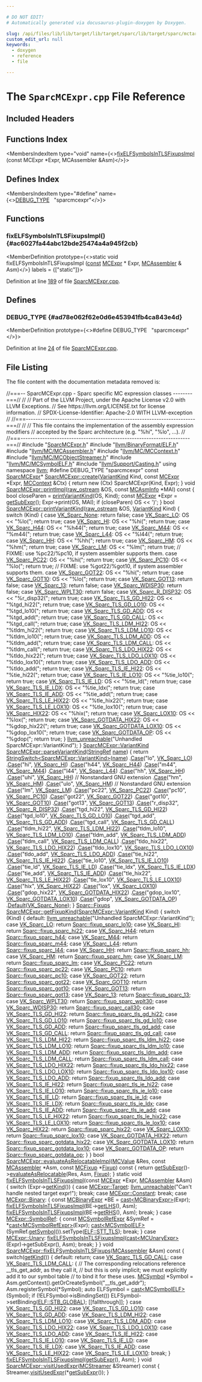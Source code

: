 ```yaml
---

# DO NOT EDIT!
# Automatically generated via docusaurus-plugin-doxygen by Doxygen.

slug: /api/files/lib/lib/target/lib/target/sparc/lib/target/sparc/mctargetdesc/sparcmcexpr-cpp
custom_edit_url: null
keywords:
  - doxygen
  - reference
  - file

---
```





# The `SparcMCExpr.cpp` File Reference

<DoxygenPage pluginConfig={pluginConfig}>



## Included Headers

<IncludesList>
<IncludesListItem
  filePath="SparcMCExpr.h"
  permalink="/docs/api/files/lib/lib/target/lib/target/sparc/lib/target/sparc/mctargetdesc/sparcmcexpr-h"
  isLocal="true" />
<IncludesListItem
  filePath="llvm/BinaryFormat/ELF.h"
  permalink="/docs/api/files/include/include/llvm/include/llvm/binaryformat/elf-h"
  isLocal="true" />
<IncludesListItem
  filePath="llvm/MC/MCAssembler.h"
  permalink="/docs/api/files/include/include/llvm/include/llvm/mc/mcassembler-h"
  isLocal="true" />
<IncludesListItem
  filePath="llvm/MC/MCContext.h"
  permalink="/docs/api/files/include/include/llvm/include/llvm/mc/mccontext-h"
  isLocal="true" />
<IncludesListItem
  filePath="llvm/MC/MCObjectStreamer.h"
  permalink="/docs/api/files/include/include/llvm/include/llvm/mc/mcobjectstreamer-h"
  isLocal="true" />
<IncludesListItem
  filePath="llvm/MC/MCSymbolELF.h"
  permalink="/docs/api/files/include/include/llvm/include/llvm/mc/mcsymbolelf-h"
  isLocal="true" />
<IncludesListItem
  filePath="llvm/Support/Casting.h"
  permalink="/docs/api/files/include/include/llvm/include/llvm/support/casting-h"
  isLocal="true" />
</IncludesList>

## Functions Index

<MembersIndex>

<MembersIndexItem
  type="void"
  name={<><a href="#ac6027fa44abc12bde25474a4a945f2cb">fixELFSymbolsInTLSFixupsImpl</a> (const MCExpr &#42;Expr, MCAssembler &amp;Asm)</>}>
</MembersIndexItem>

</MembersIndex>

## Defines Index

<MembersIndex>

<MembersIndexItem
  type="#define"
  name={<><a href="#ad78e062f62e0d6e453941fb4ca843e4d">DEBUG&#95;TYPE</a>&nbsp;&nbsp;&nbsp;&quot;sparcmcexpr&quot;</>}>
</MembersIndexItem>

</MembersIndex>


<SectionDefinition>

## Functions

### fixELFSymbolsInTLSFixupsImpl() {#ac6027fa44abc12bde25474a4a945f2cb}

<MemberDefinition
  prototype={<>static void fixELFSymbolsInTLSFixupsImpl (<a href="/docs/api/files/lib/lib/target/lib/target/aarch64/aarch64promoteconstant-cpp/#a90f8350fecae261c25be85d38b451bff">const</a> <a href="/docs/api/classes/llvm/mcexpr">MCExpr</a> &#42; Expr, <a href="/docs/api/classes/llvm/mcassembler">MCAssembler</a> &amp; Asm)</>}
  labels = {["static"]}>

Definition at line <a href="#l00189">189</a> of file <a href="/docs/api/files/lib/lib/target/lib/target/sparc/lib/target/sparc/mctargetdesc/sparcmcexpr-cpp">SparcMCExpr.cpp</a>.
</MemberDefinition>

</SectionDefinition>

<SectionDefinition>

## Defines

### DEBUG&#95;TYPE {#ad78e062f62e0d6e453941fb4ca843e4d}

<MemberDefinition
  prototype={<>#define DEBUG&#95;TYPE&nbsp;&nbsp;&nbsp;&quot;sparcmcexpr&quot;</>}>

Definition at line <a href="#l00024">24</a> of file <a href="/docs/api/files/lib/lib/target/lib/target/sparc/lib/target/sparc/mctargetdesc/sparcmcexpr-cpp">SparcMCExpr.cpp</a>.
</MemberDefinition>

</SectionDefinition>

## File Listing

The file content with the documentation metadata removed is:

<ProgramListing>

<Link id="l00001" /><CodeLine lineNumber="1"><span class="doxyHighlightComment">//===-- SparcMCExpr.cpp - Sparc specific MC expression classes --------===//</span></CodeLine>
<Link id="l00002" /><CodeLine lineNumber="2"><span class="doxyHighlightComment">//</span></CodeLine>
<Link id="l00003" /><CodeLine lineNumber="3"><span class="doxyHighlightComment">// Part of the LLVM Project, under the Apache License v2.0 with LLVM Exceptions.</span></CodeLine>
<Link id="l00004" /><CodeLine lineNumber="4"><span class="doxyHighlightComment">// See https://llvm.org/LICENSE.txt for license information.</span></CodeLine>
<Link id="l00005" /><CodeLine lineNumber="5"><span class="doxyHighlightComment">// SPDX-License-Identifier: Apache-2.0 WITH LLVM-exception</span></CodeLine>
<Link id="l00006" /><CodeLine lineNumber="6"><span class="doxyHighlightComment">//</span></CodeLine>
<Link id="l00007" /><CodeLine lineNumber="7"><span class="doxyHighlightComment">//===----------------------------------------------------------------------===//</span></CodeLine>
<Link id="l00008" /><CodeLine lineNumber="8"><span class="doxyHighlightComment">//</span></CodeLine>
<Link id="l00009" /><CodeLine lineNumber="9"><span class="doxyHighlightComment">// This file contains the implementation of the assembly expression modifiers</span></CodeLine>
<Link id="l00010" /><CodeLine lineNumber="10"><span class="doxyHighlightComment">// accepted by the Sparc architecture (e.g. &quot;%hi&quot;, &quot;%lo&quot;, ...).</span></CodeLine>
<Link id="l00011" /><CodeLine lineNumber="11"><span class="doxyHighlightComment">//</span></CodeLine>
<Link id="l00012" /><CodeLine lineNumber="12"><span class="doxyHighlightComment">//===----------------------------------------------------------------------===//</span></CodeLine>
<Link id="l00013" /><CodeLine lineNumber="13"></CodeLine>
<Link id="l00014" /><CodeLine lineNumber="14"><span class="doxyHighlightPreprocessor">#include &quot;<a href="/docs/api/files/lib/lib/target/lib/target/sparc/lib/target/sparc/mctargetdesc/sparcmcexpr-h">SparcMCExpr.h</a>&quot;</span></CodeLine>
<Link id="l00015" /><CodeLine lineNumber="15"><span class="doxyHighlightPreprocessor">#include &quot;<a href="/docs/api/files/include/include/llvm/include/llvm/binaryformat/elf-h">llvm/BinaryFormat/ELF.h</a>&quot;</span></CodeLine>
<Link id="l00016" /><CodeLine lineNumber="16"><span class="doxyHighlightPreprocessor">#include &quot;<a href="/docs/api/files/include/include/llvm/include/llvm/mc/mcassembler-h">llvm/MC/MCAssembler.h</a>&quot;</span></CodeLine>
<Link id="l00017" /><CodeLine lineNumber="17"><span class="doxyHighlightPreprocessor">#include &quot;<a href="/docs/api/files/include/include/llvm/include/llvm/mc/mccontext-h">llvm/MC/MCContext.h</a>&quot;</span></CodeLine>
<Link id="l00018" /><CodeLine lineNumber="18"><span class="doxyHighlightPreprocessor">#include &quot;<a href="/docs/api/files/include/include/llvm/include/llvm/mc/mcobjectstreamer-h">llvm/MC/MCObjectStreamer.h</a>&quot;</span></CodeLine>
<Link id="l00019" /><CodeLine lineNumber="19"><span class="doxyHighlightPreprocessor">#include &quot;<a href="/docs/api/files/include/include/llvm/include/llvm/mc/mcsymbolelf-h">llvm/MC/MCSymbolELF.h</a>&quot;</span></CodeLine>
<Link id="l00020" /><CodeLine lineNumber="20"><span class="doxyHighlightPreprocessor">#include &quot;<a href="/docs/api/files/include/include/llvm/include/llvm/support/casting-h">llvm/Support/Casting.h</a>&quot;</span></CodeLine>
<Link id="l00021" /><CodeLine lineNumber="21"></CodeLine>
<Link id="l00022" /><CodeLine lineNumber="22"><span class="doxyHighlightKeyword">using namespace </span><span class="doxyHighlight"><a href="/docs/api/namespaces/llvm">llvm</a>;</span></CodeLine>
<Link id="l00023" /><CodeLine lineNumber="23"></CodeLine>
<Link id="l00024" /><CodeLine lineNumber="24" lineLink="#ad78e062f62e0d6e453941fb4ca843e4d"><span class="doxyHighlightPreprocessor">#define DEBUG&#95;TYPE &quot;sparcmcexpr&quot;</span></CodeLine>
<Link id="l00025" /><CodeLine lineNumber="25"></CodeLine>
<Link id="l00026" /><CodeLine lineNumber="26"><span class="doxyHighlightKeyword">const</span><span class="doxyHighlight"> <a href="/docs/api/classes/llvm/sparcmcexpr">SparcMCExpr</a>&#42;</span></CodeLine>
<Link id="l00027" /><CodeLine lineNumber="27" lineLink="/docs/api/classes/llvm/sparcmcexpr/#a70deb9c48e0455e55db69bfd5eea03d2"><span class="doxyHighlight"><a href="/docs/api/classes/llvm/sparcmcexpr/#a70deb9c48e0455e55db69bfd5eea03d2">SparcMCExpr::create</a>(<a href="/docs/api/classes/llvm/sparcmcexpr/#abeab46e996c332583b97b10b5feb70f0">VariantKind</a> Kind, </span><span class="doxyHighlightKeyword">const</span><span class="doxyHighlight"> <a href="/docs/api/classes/llvm/mcexpr">MCExpr</a> &#42;Expr,</span></CodeLine>
<Link id="l00028" /><CodeLine lineNumber="28"><span class="doxyHighlight">                      <a href="/docs/api/classes/llvm/mccontext">MCContext</a> &amp;Ctx) &#123;</span></CodeLine>
<Link id="l00029" /><CodeLine lineNumber="29"><span class="doxyHighlight">    </span><span class="doxyHighlightKeywordFlow">return</span><span class="doxyHighlight"> </span><span class="doxyHighlightKeyword">new</span><span class="doxyHighlight"> (Ctx) SparcMCExpr(Kind, Expr);</span></CodeLine>
<Link id="l00030" /><CodeLine lineNumber="30"><span class="doxyHighlight">&#125;</span></CodeLine>
<Link id="l00031" /><CodeLine lineNumber="31"></CodeLine>
<Link id="l00032" /><CodeLine lineNumber="32" lineLink="/docs/api/classes/llvm/sparcmcexpr/#aec0abfc0f163ee1620e82cdb7ce9ea13"><span class="doxyHighlightKeywordType">void</span><span class="doxyHighlight"> <a href="/docs/api/classes/llvm/sparcmcexpr/#aec0abfc0f163ee1620e82cdb7ce9ea13">SparcMCExpr::printImpl</a>(<a href="/docs/api/classes/llvm/raw-ostream">raw&#95;ostream</a> &amp;OS, </span><span class="doxyHighlightKeyword">const</span><span class="doxyHighlight"> <a href="/docs/api/classes/llvm/mcasminfo">MCAsmInfo</a> &#42;MAI)</span><span class="doxyHighlightKeyword"> const </span><span class="doxyHighlight">&#123;</span></CodeLine>
<Link id="l00033" /><CodeLine lineNumber="33"></CodeLine>
<Link id="l00034" /><CodeLine lineNumber="34"><span class="doxyHighlight">  </span><span class="doxyHighlightKeywordType">bool</span><span class="doxyHighlight"> closeParen = <a href="/docs/api/classes/llvm/sparcmcexpr/#aa2eb927068968a5e489d0a4fcbf57bb2">printVariantKind</a>(OS, Kind);</span></CodeLine>
<Link id="l00035" /><CodeLine lineNumber="35"></CodeLine>
<Link id="l00036" /><CodeLine lineNumber="36"><span class="doxyHighlight">  </span><span class="doxyHighlightKeyword">const</span><span class="doxyHighlight"> <a href="/docs/api/classes/llvm/mcexpr">MCExpr</a> &#42;Expr = <a href="/docs/api/classes/llvm/sparcmcexpr/#a059c9ce986366074388c61ad5c8430f2">getSubExpr</a>();</span></CodeLine>
<Link id="l00037" /><CodeLine lineNumber="37"><span class="doxyHighlight">  Expr-&gt;print(OS, MAI);</span></CodeLine>
<Link id="l00038" /><CodeLine lineNumber="38"></CodeLine>
<Link id="l00039" /><CodeLine lineNumber="39"><span class="doxyHighlight">  </span><span class="doxyHighlightKeywordFlow">if</span><span class="doxyHighlight"> (closeParen)</span></CodeLine>
<Link id="l00040" /><CodeLine lineNumber="40"><span class="doxyHighlight">    OS &lt;&lt; </span><span class="doxyHighlightCharLiteral">&#39;)&#39;</span><span class="doxyHighlight">;</span></CodeLine>
<Link id="l00041" /><CodeLine lineNumber="41"><span class="doxyHighlight">&#125;</span></CodeLine>
<Link id="l00042" /><CodeLine lineNumber="42"></CodeLine>
<Link id="l00043" /><CodeLine lineNumber="43" lineLink="/docs/api/classes/llvm/sparcmcexpr/#aa2eb927068968a5e489d0a4fcbf57bb2"><span class="doxyHighlightKeywordType">bool</span><span class="doxyHighlight"> <a href="/docs/api/classes/llvm/sparcmcexpr/#aa2eb927068968a5e489d0a4fcbf57bb2">SparcMCExpr::printVariantKind</a>(<a href="/docs/api/classes/llvm/raw-ostream">raw&#95;ostream</a> &amp;OS, <a href="/docs/api/classes/llvm/sparcmcexpr/#abeab46e996c332583b97b10b5feb70f0">VariantKind</a> Kind)</span></CodeLine>
<Link id="l00044" /><CodeLine lineNumber="44"><span class="doxyHighlight">&#123;</span></CodeLine>
<Link id="l00045" /><CodeLine lineNumber="45"><span class="doxyHighlight">  </span><span class="doxyHighlightKeywordFlow">switch</span><span class="doxyHighlight"> (Kind) &#123;</span></CodeLine>
<Link id="l00046" /><CodeLine lineNumber="46"><span class="doxyHighlight">  </span><span class="doxyHighlightKeywordFlow">case</span><span class="doxyHighlight"> <a href="/docs/api/classes/llvm/sparcmcexpr/#abeab46e996c332583b97b10b5feb70f0a2ce20e1eb69dc725232b82d3c68a211e">VK&#95;Sparc&#95;None</a>:     </span><span class="doxyHighlightKeywordFlow">return</span><span class="doxyHighlight"> </span><span class="doxyHighlightKeyword">false</span><span class="doxyHighlight">;</span></CodeLine>
<Link id="l00047" /><CodeLine lineNumber="47"><span class="doxyHighlight">  </span><span class="doxyHighlightKeywordFlow">case</span><span class="doxyHighlight"> <a href="/docs/api/classes/llvm/sparcmcexpr/#abeab46e996c332583b97b10b5feb70f0a7d943f8130bcbcbe1d07fc8093a0d828">VK&#95;Sparc&#95;LO</a>:       OS &lt;&lt; </span><span class="doxyHighlightStringLiteral">&quot;%lo(&quot;</span><span class="doxyHighlight">;  </span><span class="doxyHighlightKeywordFlow">return</span><span class="doxyHighlight"> </span><span class="doxyHighlightKeyword">true</span><span class="doxyHighlight">;</span></CodeLine>
<Link id="l00048" /><CodeLine lineNumber="48"><span class="doxyHighlight">  </span><span class="doxyHighlightKeywordFlow">case</span><span class="doxyHighlight"> <a href="/docs/api/classes/llvm/sparcmcexpr/#abeab46e996c332583b97b10b5feb70f0a7cc3a40023555c0f1f8ec0fb52e14643">VK&#95;Sparc&#95;HI</a>:       OS &lt;&lt; </span><span class="doxyHighlightStringLiteral">&quot;%hi(&quot;</span><span class="doxyHighlight">;  </span><span class="doxyHighlightKeywordFlow">return</span><span class="doxyHighlight"> </span><span class="doxyHighlightKeyword">true</span><span class="doxyHighlight">;</span></CodeLine>
<Link id="l00049" /><CodeLine lineNumber="49"><span class="doxyHighlight">  </span><span class="doxyHighlightKeywordFlow">case</span><span class="doxyHighlight"> <a href="/docs/api/classes/llvm/sparcmcexpr/#abeab46e996c332583b97b10b5feb70f0a149694e627b7a3afd016ae37cc1abf18">VK&#95;Sparc&#95;H44</a>:      OS &lt;&lt; </span><span class="doxyHighlightStringLiteral">&quot;%h44(&quot;</span><span class="doxyHighlight">; </span><span class="doxyHighlightKeywordFlow">return</span><span class="doxyHighlight"> </span><span class="doxyHighlightKeyword">true</span><span class="doxyHighlight">;</span></CodeLine>
<Link id="l00050" /><CodeLine lineNumber="50"><span class="doxyHighlight">  </span><span class="doxyHighlightKeywordFlow">case</span><span class="doxyHighlight"> <a href="/docs/api/classes/llvm/sparcmcexpr/#abeab46e996c332583b97b10b5feb70f0acd9a32326cc297655ce42f1cb302b68b">VK&#95;Sparc&#95;M44</a>:      OS &lt;&lt; </span><span class="doxyHighlightStringLiteral">&quot;%m44(&quot;</span><span class="doxyHighlight">; </span><span class="doxyHighlightKeywordFlow">return</span><span class="doxyHighlight"> </span><span class="doxyHighlightKeyword">true</span><span class="doxyHighlight">;</span></CodeLine>
<Link id="l00051" /><CodeLine lineNumber="51"><span class="doxyHighlight">  </span><span class="doxyHighlightKeywordFlow">case</span><span class="doxyHighlight"> <a href="/docs/api/classes/llvm/sparcmcexpr/#abeab46e996c332583b97b10b5feb70f0a33e42b130d33bc70b96779be96719c95">VK&#95;Sparc&#95;L44</a>:      OS &lt;&lt; </span><span class="doxyHighlightStringLiteral">&quot;%l44(&quot;</span><span class="doxyHighlight">; </span><span class="doxyHighlightKeywordFlow">return</span><span class="doxyHighlight"> </span><span class="doxyHighlightKeyword">true</span><span class="doxyHighlight">;</span></CodeLine>
<Link id="l00052" /><CodeLine lineNumber="52"><span class="doxyHighlight">  </span><span class="doxyHighlightKeywordFlow">case</span><span class="doxyHighlight"> <a href="/docs/api/classes/llvm/sparcmcexpr/#abeab46e996c332583b97b10b5feb70f0aacdc766ee0cae5af952c551c6efc0ce6">VK&#95;Sparc&#95;HH</a>:       OS &lt;&lt; </span><span class="doxyHighlightStringLiteral">&quot;%hh(&quot;</span><span class="doxyHighlight">;  </span><span class="doxyHighlightKeywordFlow">return</span><span class="doxyHighlight"> </span><span class="doxyHighlightKeyword">true</span><span class="doxyHighlight">;</span></CodeLine>
<Link id="l00053" /><CodeLine lineNumber="53"><span class="doxyHighlight">  </span><span class="doxyHighlightKeywordFlow">case</span><span class="doxyHighlight"> <a href="/docs/api/classes/llvm/sparcmcexpr/#abeab46e996c332583b97b10b5feb70f0aa3ed710d0eceeff3a3657b87612459e7">VK&#95;Sparc&#95;HM</a>:       OS &lt;&lt; </span><span class="doxyHighlightStringLiteral">&quot;%hm(&quot;</span><span class="doxyHighlight">;  </span><span class="doxyHighlightKeywordFlow">return</span><span class="doxyHighlight"> </span><span class="doxyHighlightKeyword">true</span><span class="doxyHighlight">;</span></CodeLine>
<Link id="l00054" /><CodeLine lineNumber="54"><span class="doxyHighlight">  </span><span class="doxyHighlightKeywordFlow">case</span><span class="doxyHighlight"> <a href="/docs/api/classes/llvm/sparcmcexpr/#abeab46e996c332583b97b10b5feb70f0a7734fcad9392739266fa9c0bea9f6491">VK&#95;Sparc&#95;LM</a>:       OS &lt;&lt; </span><span class="doxyHighlightStringLiteral">&quot;%lm(&quot;</span><span class="doxyHighlight">;  </span><span class="doxyHighlightKeywordFlow">return</span><span class="doxyHighlight"> </span><span class="doxyHighlightKeyword">true</span><span class="doxyHighlight">;</span></CodeLine>
<Link id="l00055" /><CodeLine lineNumber="55"><span class="doxyHighlight">    </span><span class="doxyHighlightComment">// FIXME: use %pc22/%pc10, if system assembler supports them.</span></CodeLine>
<Link id="l00056" /><CodeLine lineNumber="56"><span class="doxyHighlight">  </span><span class="doxyHighlightKeywordFlow">case</span><span class="doxyHighlight"> <a href="/docs/api/classes/llvm/sparcmcexpr/#abeab46e996c332583b97b10b5feb70f0a12d596dc769c1c497312c35a9fbf7de9">VK&#95;Sparc&#95;PC22</a>:     OS &lt;&lt; </span><span class="doxyHighlightStringLiteral">&quot;%hi(&quot;</span><span class="doxyHighlight">; </span><span class="doxyHighlightKeywordFlow">return</span><span class="doxyHighlight"> </span><span class="doxyHighlightKeyword">true</span><span class="doxyHighlight">;</span></CodeLine>
<Link id="l00057" /><CodeLine lineNumber="57"><span class="doxyHighlight">  </span><span class="doxyHighlightKeywordFlow">case</span><span class="doxyHighlight"> <a href="/docs/api/classes/llvm/sparcmcexpr/#abeab46e996c332583b97b10b5feb70f0aa1121fa0bf9b15fd6ada2c4bc3c3db13">VK&#95;Sparc&#95;PC10</a>:     OS &lt;&lt; </span><span class="doxyHighlightStringLiteral">&quot;%lo(&quot;</span><span class="doxyHighlight">; </span><span class="doxyHighlightKeywordFlow">return</span><span class="doxyHighlight"> </span><span class="doxyHighlightKeyword">true</span><span class="doxyHighlight">;</span></CodeLine>
<Link id="l00058" /><CodeLine lineNumber="58"><span class="doxyHighlight">    </span><span class="doxyHighlightComment">// FIXME: use %got22/%got10, if system assembler supports them.</span></CodeLine>
<Link id="l00059" /><CodeLine lineNumber="59"><span class="doxyHighlight">  </span><span class="doxyHighlightKeywordFlow">case</span><span class="doxyHighlight"> <a href="/docs/api/classes/llvm/sparcmcexpr/#abeab46e996c332583b97b10b5feb70f0a567ee252480e04bf85b1fc21844ccc08">VK&#95;Sparc&#95;GOT22</a>:    OS &lt;&lt; </span><span class="doxyHighlightStringLiteral">&quot;%hi(&quot;</span><span class="doxyHighlight">; </span><span class="doxyHighlightKeywordFlow">return</span><span class="doxyHighlight"> </span><span class="doxyHighlightKeyword">true</span><span class="doxyHighlight">;</span></CodeLine>
<Link id="l00060" /><CodeLine lineNumber="60"><span class="doxyHighlight">  </span><span class="doxyHighlightKeywordFlow">case</span><span class="doxyHighlight"> <a href="/docs/api/classes/llvm/sparcmcexpr/#abeab46e996c332583b97b10b5feb70f0a0a52e554a258a7d372633a1c06e3fcf8">VK&#95;Sparc&#95;GOT10</a>:    OS &lt;&lt; </span><span class="doxyHighlightStringLiteral">&quot;%lo(&quot;</span><span class="doxyHighlight">; </span><span class="doxyHighlightKeywordFlow">return</span><span class="doxyHighlight"> </span><span class="doxyHighlightKeyword">true</span><span class="doxyHighlight">;</span></CodeLine>
<Link id="l00061" /><CodeLine lineNumber="61"><span class="doxyHighlight">  </span><span class="doxyHighlightKeywordFlow">case</span><span class="doxyHighlight"> <a href="/docs/api/classes/llvm/sparcmcexpr/#abeab46e996c332583b97b10b5feb70f0a44a67d006ec25ec5260bd980ba20fc6c">VK&#95;Sparc&#95;GOT13</a>:    </span><span class="doxyHighlightKeywordFlow">return</span><span class="doxyHighlight"> </span><span class="doxyHighlightKeyword">false</span><span class="doxyHighlight">;</span></CodeLine>
<Link id="l00062" /><CodeLine lineNumber="62"><span class="doxyHighlight">  </span><span class="doxyHighlightKeywordFlow">case</span><span class="doxyHighlight"> <a href="/docs/api/classes/llvm/sparcmcexpr/#abeab46e996c332583b97b10b5feb70f0a6dc05c49b76aa391f559d973952a2c0d">VK&#95;Sparc&#95;13</a>:       </span><span class="doxyHighlightKeywordFlow">return</span><span class="doxyHighlight"> </span><span class="doxyHighlightKeyword">false</span><span class="doxyHighlight">;</span></CodeLine>
<Link id="l00063" /><CodeLine lineNumber="63"><span class="doxyHighlight">  </span><span class="doxyHighlightKeywordFlow">case</span><span class="doxyHighlight"> <a href="/docs/api/classes/llvm/sparcmcexpr/#abeab46e996c332583b97b10b5feb70f0aea5914496aa2e808c471c9855e9e2403">VK&#95;Sparc&#95;WDISP30</a>:  </span><span class="doxyHighlightKeywordFlow">return</span><span class="doxyHighlight"> </span><span class="doxyHighlightKeyword">false</span><span class="doxyHighlight">;</span></CodeLine>
<Link id="l00064" /><CodeLine lineNumber="64"><span class="doxyHighlight">  </span><span class="doxyHighlightKeywordFlow">case</span><span class="doxyHighlight"> <a href="/docs/api/classes/llvm/sparcmcexpr/#abeab46e996c332583b97b10b5feb70f0a590c6e92dc4e4a6bce8e55207c07afc0">VK&#95;Sparc&#95;WPLT30</a>:   </span><span class="doxyHighlightKeywordFlow">return</span><span class="doxyHighlight"> </span><span class="doxyHighlightKeyword">false</span><span class="doxyHighlight">;</span></CodeLine>
<Link id="l00065" /><CodeLine lineNumber="65"><span class="doxyHighlight">  </span><span class="doxyHighlightKeywordFlow">case</span><span class="doxyHighlight"> <a href="/docs/api/classes/llvm/sparcmcexpr/#abeab46e996c332583b97b10b5feb70f0af92cd2ce45d818cf6690e01518a39b12">VK&#95;Sparc&#95;R&#95;DISP32</a>: OS &lt;&lt; </span><span class="doxyHighlightStringLiteral">&quot;%r&#95;disp32(&quot;</span><span class="doxyHighlight">; </span><span class="doxyHighlightKeywordFlow">return</span><span class="doxyHighlight"> </span><span class="doxyHighlightKeyword">true</span><span class="doxyHighlight">;</span></CodeLine>
<Link id="l00066" /><CodeLine lineNumber="66"><span class="doxyHighlight">  </span><span class="doxyHighlightKeywordFlow">case</span><span class="doxyHighlight"> <a href="/docs/api/classes/llvm/sparcmcexpr/#abeab46e996c332583b97b10b5feb70f0a9dad0b01511e8face16f8cc70e062232">VK&#95;Sparc&#95;TLS&#95;GD&#95;HI22</a>:   OS &lt;&lt; </span><span class="doxyHighlightStringLiteral">&quot;%tgd&#95;hi22(&quot;</span><span class="doxyHighlight">;   </span><span class="doxyHighlightKeywordFlow">return</span><span class="doxyHighlight"> </span><span class="doxyHighlightKeyword">true</span><span class="doxyHighlight">;</span></CodeLine>
<Link id="l00067" /><CodeLine lineNumber="67"><span class="doxyHighlight">  </span><span class="doxyHighlightKeywordFlow">case</span><span class="doxyHighlight"> <a href="/docs/api/classes/llvm/sparcmcexpr/#abeab46e996c332583b97b10b5feb70f0a3ac71b33573ef43ff8b5013b6f4dc25d">VK&#95;Sparc&#95;TLS&#95;GD&#95;LO10</a>:   OS &lt;&lt; </span><span class="doxyHighlightStringLiteral">&quot;%tgd&#95;lo10(&quot;</span><span class="doxyHighlight">;   </span><span class="doxyHighlightKeywordFlow">return</span><span class="doxyHighlight"> </span><span class="doxyHighlightKeyword">true</span><span class="doxyHighlight">;</span></CodeLine>
<Link id="l00068" /><CodeLine lineNumber="68"><span class="doxyHighlight">  </span><span class="doxyHighlightKeywordFlow">case</span><span class="doxyHighlight"> <a href="/docs/api/classes/llvm/sparcmcexpr/#abeab46e996c332583b97b10b5feb70f0acd233ef9284f92629e64c89b21f0a86d">VK&#95;Sparc&#95;TLS&#95;GD&#95;ADD</a>:    OS &lt;&lt; </span><span class="doxyHighlightStringLiteral">&quot;%tgd&#95;add(&quot;</span><span class="doxyHighlight">;    </span><span class="doxyHighlightKeywordFlow">return</span><span class="doxyHighlight"> </span><span class="doxyHighlightKeyword">true</span><span class="doxyHighlight">;</span></CodeLine>
<Link id="l00069" /><CodeLine lineNumber="69"><span class="doxyHighlight">  </span><span class="doxyHighlightKeywordFlow">case</span><span class="doxyHighlight"> <a href="/docs/api/classes/llvm/sparcmcexpr/#abeab46e996c332583b97b10b5feb70f0abeeb1275ea190bb3a8760a0eb4a887ac">VK&#95;Sparc&#95;TLS&#95;GD&#95;CALL</a>:   OS &lt;&lt; </span><span class="doxyHighlightStringLiteral">&quot;%tgd&#95;call(&quot;</span><span class="doxyHighlight">;   </span><span class="doxyHighlightKeywordFlow">return</span><span class="doxyHighlight"> </span><span class="doxyHighlightKeyword">true</span><span class="doxyHighlight">;</span></CodeLine>
<Link id="l00070" /><CodeLine lineNumber="70"><span class="doxyHighlight">  </span><span class="doxyHighlightKeywordFlow">case</span><span class="doxyHighlight"> <a href="/docs/api/classes/llvm/sparcmcexpr/#abeab46e996c332583b97b10b5feb70f0affc01e91a9afd407ed37897246d29002">VK&#95;Sparc&#95;TLS&#95;LDM&#95;HI22</a>:  OS &lt;&lt; </span><span class="doxyHighlightStringLiteral">&quot;%tldm&#95;hi22(&quot;</span><span class="doxyHighlight">;  </span><span class="doxyHighlightKeywordFlow">return</span><span class="doxyHighlight"> </span><span class="doxyHighlightKeyword">true</span><span class="doxyHighlight">;</span></CodeLine>
<Link id="l00071" /><CodeLine lineNumber="71"><span class="doxyHighlight">  </span><span class="doxyHighlightKeywordFlow">case</span><span class="doxyHighlight"> <a href="/docs/api/classes/llvm/sparcmcexpr/#abeab46e996c332583b97b10b5feb70f0a0ff450acb7f2102251d49cdc5e264b73">VK&#95;Sparc&#95;TLS&#95;LDM&#95;LO10</a>:  OS &lt;&lt; </span><span class="doxyHighlightStringLiteral">&quot;%tldm&#95;lo10(&quot;</span><span class="doxyHighlight">;  </span><span class="doxyHighlightKeywordFlow">return</span><span class="doxyHighlight"> </span><span class="doxyHighlightKeyword">true</span><span class="doxyHighlight">;</span></CodeLine>
<Link id="l00072" /><CodeLine lineNumber="72"><span class="doxyHighlight">  </span><span class="doxyHighlightKeywordFlow">case</span><span class="doxyHighlight"> <a href="/docs/api/classes/llvm/sparcmcexpr/#abeab46e996c332583b97b10b5feb70f0a58061e0f2d8f042fa6e7fdfcc177ed0a">VK&#95;Sparc&#95;TLS&#95;LDM&#95;ADD</a>:   OS &lt;&lt; </span><span class="doxyHighlightStringLiteral">&quot;%tldm&#95;add(&quot;</span><span class="doxyHighlight">;   </span><span class="doxyHighlightKeywordFlow">return</span><span class="doxyHighlight"> </span><span class="doxyHighlightKeyword">true</span><span class="doxyHighlight">;</span></CodeLine>
<Link id="l00073" /><CodeLine lineNumber="73"><span class="doxyHighlight">  </span><span class="doxyHighlightKeywordFlow">case</span><span class="doxyHighlight"> <a href="/docs/api/classes/llvm/sparcmcexpr/#abeab46e996c332583b97b10b5feb70f0a7e414d3bc27c693f028487410a850e31">VK&#95;Sparc&#95;TLS&#95;LDM&#95;CALL</a>:  OS &lt;&lt; </span><span class="doxyHighlightStringLiteral">&quot;%tldm&#95;call(&quot;</span><span class="doxyHighlight">;  </span><span class="doxyHighlightKeywordFlow">return</span><span class="doxyHighlight"> </span><span class="doxyHighlightKeyword">true</span><span class="doxyHighlight">;</span></CodeLine>
<Link id="l00074" /><CodeLine lineNumber="74"><span class="doxyHighlight">  </span><span class="doxyHighlightKeywordFlow">case</span><span class="doxyHighlight"> <a href="/docs/api/classes/llvm/sparcmcexpr/#abeab46e996c332583b97b10b5feb70f0aff138a104ddd424331d02569e1cb379c">VK&#95;Sparc&#95;TLS&#95;LDO&#95;HIX22</a>: OS &lt;&lt; </span><span class="doxyHighlightStringLiteral">&quot;%tldo&#95;hix22(&quot;</span><span class="doxyHighlight">; </span><span class="doxyHighlightKeywordFlow">return</span><span class="doxyHighlight"> </span><span class="doxyHighlightKeyword">true</span><span class="doxyHighlight">;</span></CodeLine>
<Link id="l00075" /><CodeLine lineNumber="75"><span class="doxyHighlight">  </span><span class="doxyHighlightKeywordFlow">case</span><span class="doxyHighlight"> <a href="/docs/api/classes/llvm/sparcmcexpr/#abeab46e996c332583b97b10b5feb70f0a47a470d16ff4332499b0169602010ba8">VK&#95;Sparc&#95;TLS&#95;LDO&#95;LOX10</a>: OS &lt;&lt; </span><span class="doxyHighlightStringLiteral">&quot;%tldo&#95;lox10(&quot;</span><span class="doxyHighlight">; </span><span class="doxyHighlightKeywordFlow">return</span><span class="doxyHighlight"> </span><span class="doxyHighlightKeyword">true</span><span class="doxyHighlight">;</span></CodeLine>
<Link id="l00076" /><CodeLine lineNumber="76"><span class="doxyHighlight">  </span><span class="doxyHighlightKeywordFlow">case</span><span class="doxyHighlight"> <a href="/docs/api/classes/llvm/sparcmcexpr/#abeab46e996c332583b97b10b5feb70f0ae022bee41da8708e26dee16ab90a4dcc">VK&#95;Sparc&#95;TLS&#95;LDO&#95;ADD</a>:   OS &lt;&lt; </span><span class="doxyHighlightStringLiteral">&quot;%tldo&#95;add(&quot;</span><span class="doxyHighlight">;   </span><span class="doxyHighlightKeywordFlow">return</span><span class="doxyHighlight"> </span><span class="doxyHighlightKeyword">true</span><span class="doxyHighlight">;</span></CodeLine>
<Link id="l00077" /><CodeLine lineNumber="77"><span class="doxyHighlight">  </span><span class="doxyHighlightKeywordFlow">case</span><span class="doxyHighlight"> <a href="/docs/api/classes/llvm/sparcmcexpr/#abeab46e996c332583b97b10b5feb70f0a63a897e43fa1abd5e60bbfc19ca092db">VK&#95;Sparc&#95;TLS&#95;IE&#95;HI22</a>:   OS &lt;&lt; </span><span class="doxyHighlightStringLiteral">&quot;%tie&#95;hi22(&quot;</span><span class="doxyHighlight">;   </span><span class="doxyHighlightKeywordFlow">return</span><span class="doxyHighlight"> </span><span class="doxyHighlightKeyword">true</span><span class="doxyHighlight">;</span></CodeLine>
<Link id="l00078" /><CodeLine lineNumber="78"><span class="doxyHighlight">  </span><span class="doxyHighlightKeywordFlow">case</span><span class="doxyHighlight"> <a href="/docs/api/classes/llvm/sparcmcexpr/#abeab46e996c332583b97b10b5feb70f0a8252eb7a6b7e4164527e2348ead44be0">VK&#95;Sparc&#95;TLS&#95;IE&#95;LO10</a>:   OS &lt;&lt; </span><span class="doxyHighlightStringLiteral">&quot;%tie&#95;lo10(&quot;</span><span class="doxyHighlight">;   </span><span class="doxyHighlightKeywordFlow">return</span><span class="doxyHighlight"> </span><span class="doxyHighlightKeyword">true</span><span class="doxyHighlight">;</span></CodeLine>
<Link id="l00079" /><CodeLine lineNumber="79"><span class="doxyHighlight">  </span><span class="doxyHighlightKeywordFlow">case</span><span class="doxyHighlight"> <a href="/docs/api/classes/llvm/sparcmcexpr/#abeab46e996c332583b97b10b5feb70f0ac1c8bab39c32c4e9bcae30a5a24a349d">VK&#95;Sparc&#95;TLS&#95;IE&#95;LD</a>:     OS &lt;&lt; </span><span class="doxyHighlightStringLiteral">&quot;%tie&#95;ld(&quot;</span><span class="doxyHighlight">;     </span><span class="doxyHighlightKeywordFlow">return</span><span class="doxyHighlight"> </span><span class="doxyHighlightKeyword">true</span><span class="doxyHighlight">;</span></CodeLine>
<Link id="l00080" /><CodeLine lineNumber="80"><span class="doxyHighlight">  </span><span class="doxyHighlightKeywordFlow">case</span><span class="doxyHighlight"> <a href="/docs/api/classes/llvm/sparcmcexpr/#abeab46e996c332583b97b10b5feb70f0aacaa5b6c84b1210758ec39748a642e21">VK&#95;Sparc&#95;TLS&#95;IE&#95;LDX</a>:    OS &lt;&lt; </span><span class="doxyHighlightStringLiteral">&quot;%tie&#95;ldx(&quot;</span><span class="doxyHighlight">;    </span><span class="doxyHighlightKeywordFlow">return</span><span class="doxyHighlight"> </span><span class="doxyHighlightKeyword">true</span><span class="doxyHighlight">;</span></CodeLine>
<Link id="l00081" /><CodeLine lineNumber="81"><span class="doxyHighlight">  </span><span class="doxyHighlightKeywordFlow">case</span><span class="doxyHighlight"> <a href="/docs/api/classes/llvm/sparcmcexpr/#abeab46e996c332583b97b10b5feb70f0a2fb42d09a2de76428d48ae8410688513">VK&#95;Sparc&#95;TLS&#95;IE&#95;ADD</a>:    OS &lt;&lt; </span><span class="doxyHighlightStringLiteral">&quot;%tie&#95;add(&quot;</span><span class="doxyHighlight">;    </span><span class="doxyHighlightKeywordFlow">return</span><span class="doxyHighlight"> </span><span class="doxyHighlightKeyword">true</span><span class="doxyHighlight">;</span></CodeLine>
<Link id="l00082" /><CodeLine lineNumber="82"><span class="doxyHighlight">  </span><span class="doxyHighlightKeywordFlow">case</span><span class="doxyHighlight"> <a href="/docs/api/classes/llvm/sparcmcexpr/#abeab46e996c332583b97b10b5feb70f0a372f87e883df69c3b70e82db21cc6fec">VK&#95;Sparc&#95;TLS&#95;LE&#95;HIX22</a>:  OS &lt;&lt; </span><span class="doxyHighlightStringLiteral">&quot;%tle&#95;hix22(&quot;</span><span class="doxyHighlight">;  </span><span class="doxyHighlightKeywordFlow">return</span><span class="doxyHighlight"> </span><span class="doxyHighlightKeyword">true</span><span class="doxyHighlight">;</span></CodeLine>
<Link id="l00083" /><CodeLine lineNumber="83"><span class="doxyHighlight">  </span><span class="doxyHighlightKeywordFlow">case</span><span class="doxyHighlight"> <a href="/docs/api/classes/llvm/sparcmcexpr/#abeab46e996c332583b97b10b5feb70f0a5570cce2bee83481fe954962ae3e6c06">VK&#95;Sparc&#95;TLS&#95;LE&#95;LOX10</a>:  OS &lt;&lt; </span><span class="doxyHighlightStringLiteral">&quot;%tle&#95;lox10(&quot;</span><span class="doxyHighlight">;  </span><span class="doxyHighlightKeywordFlow">return</span><span class="doxyHighlight"> </span><span class="doxyHighlightKeyword">true</span><span class="doxyHighlight">;</span></CodeLine>
<Link id="l00084" /><CodeLine lineNumber="84"><span class="doxyHighlight">  </span><span class="doxyHighlightKeywordFlow">case</span><span class="doxyHighlight"> <a href="/docs/api/classes/llvm/sparcmcexpr/#abeab46e996c332583b97b10b5feb70f0ab7d50948b8a31e29ebe9f06d29296022">VK&#95;Sparc&#95;HIX22</a>:         OS &lt;&lt; </span><span class="doxyHighlightStringLiteral">&quot;%hix(&quot;</span><span class="doxyHighlight">;        </span><span class="doxyHighlightKeywordFlow">return</span><span class="doxyHighlight"> </span><span class="doxyHighlightKeyword">true</span><span class="doxyHighlight">;</span></CodeLine>
<Link id="l00085" /><CodeLine lineNumber="85"><span class="doxyHighlight">  </span><span class="doxyHighlightKeywordFlow">case</span><span class="doxyHighlight"> <a href="/docs/api/classes/llvm/sparcmcexpr/#abeab46e996c332583b97b10b5feb70f0aa8ad9426fad69e10af7552e35c0d6242">VK&#95;Sparc&#95;LOX10</a>:         OS &lt;&lt; </span><span class="doxyHighlightStringLiteral">&quot;%lox(&quot;</span><span class="doxyHighlight">;        </span><span class="doxyHighlightKeywordFlow">return</span><span class="doxyHighlight"> </span><span class="doxyHighlightKeyword">true</span><span class="doxyHighlight">;</span></CodeLine>
<Link id="l00086" /><CodeLine lineNumber="86"><span class="doxyHighlight">  </span><span class="doxyHighlightKeywordFlow">case</span><span class="doxyHighlight"> <a href="/docs/api/classes/llvm/sparcmcexpr/#abeab46e996c332583b97b10b5feb70f0a371160726b2b6d2fe29d33a3e37b5705">VK&#95;Sparc&#95;GOTDATA&#95;HIX22</a>: OS &lt;&lt; </span><span class="doxyHighlightStringLiteral">&quot;%gdop&#95;hix22(&quot;</span><span class="doxyHighlight">; </span><span class="doxyHighlightKeywordFlow">return</span><span class="doxyHighlight"> </span><span class="doxyHighlightKeyword">true</span><span class="doxyHighlight">;</span></CodeLine>
<Link id="l00087" /><CodeLine lineNumber="87"><span class="doxyHighlight">  </span><span class="doxyHighlightKeywordFlow">case</span><span class="doxyHighlight"> <a href="/docs/api/classes/llvm/sparcmcexpr/#abeab46e996c332583b97b10b5feb70f0af2ecea368b0008b44871c44742405783">VK&#95;Sparc&#95;GOTDATA&#95;LOX10</a>: OS &lt;&lt; </span><span class="doxyHighlightStringLiteral">&quot;%gdop&#95;lox10(&quot;</span><span class="doxyHighlight">; </span><span class="doxyHighlightKeywordFlow">return</span><span class="doxyHighlight"> </span><span class="doxyHighlightKeyword">true</span><span class="doxyHighlight">;</span></CodeLine>
<Link id="l00088" /><CodeLine lineNumber="88"><span class="doxyHighlight">  </span><span class="doxyHighlightKeywordFlow">case</span><span class="doxyHighlight"> <a href="/docs/api/classes/llvm/sparcmcexpr/#abeab46e996c332583b97b10b5feb70f0af1142f8727b7ef375f7b66f3de9f307c">VK&#95;Sparc&#95;GOTDATA&#95;OP</a>:    OS &lt;&lt; </span><span class="doxyHighlightStringLiteral">&quot;%gdop(&quot;</span><span class="doxyHighlight">;       </span><span class="doxyHighlightKeywordFlow">return</span><span class="doxyHighlight"> </span><span class="doxyHighlightKeyword">true</span><span class="doxyHighlight">;</span></CodeLine>
<Link id="l00089" /><CodeLine lineNumber="89"><span class="doxyHighlight">  &#125;</span></CodeLine>
<Link id="l00090" /><CodeLine lineNumber="90"><span class="doxyHighlight">  <a href="/docs/api/files/include/include/llvm/include/llvm/support/errorhandling-h/#ace243f5c25697a1107cce46626b3dc94">llvm&#95;unreachable</a>(</span><span class="doxyHighlightStringLiteral">&quot;Unhandled SparcMCExpr::VariantKind&quot;</span><span class="doxyHighlight">);</span></CodeLine>
<Link id="l00091" /><CodeLine lineNumber="91"><span class="doxyHighlight">&#125;</span></CodeLine>
<Link id="l00092" /><CodeLine lineNumber="92"></CodeLine>
<Link id="l00093" /><CodeLine lineNumber="93" lineLink="/docs/api/classes/llvm/sparcmcexpr/#a8f8493d80b8e10f21a7d4ea16ac003ea"><span class="doxyHighlight"><a href="/docs/api/classes/llvm/sparcmcexpr/#abeab46e996c332583b97b10b5feb70f0">SparcMCExpr::VariantKind</a> <a href="/docs/api/classes/llvm/sparcmcexpr/#a8f8493d80b8e10f21a7d4ea16ac003ea">SparcMCExpr::parseVariantKind</a>(<a href="/docs/api/classes/llvm/stringref">StringRef</a> <a href="/docs/api/files/lib/lib/target/lib/target/aarch64/smeabipass-cpp/#a8f8f80d37794cde9472343e4487ba3eb">name</a>)</span></CodeLine>
<Link id="l00094" /><CodeLine lineNumber="94"><span class="doxyHighlight">&#123;</span></CodeLine>
<Link id="l00095" /><CodeLine lineNumber="95"><span class="doxyHighlight">  </span><span class="doxyHighlightKeywordFlow">return</span><span class="doxyHighlight"> <a href="/docs/api/classes/llvm/stringswitch">StringSwitch&lt;SparcMCExpr::VariantKind&gt;</a>(<a href="/docs/api/files/lib/lib/target/lib/target/aarch64/smeabipass-cpp/#a8f8f80d37794cde9472343e4487ba3eb">name</a>)</span></CodeLine>
<Link id="l00096" /><CodeLine lineNumber="96"><span class="doxyHighlight">      .<a href="/docs/api/classes/llvm/stringswitch/#a3de12858bdbbd0b3da179d508ff2be75">Case</a>(</span><span class="doxyHighlightStringLiteral">&quot;lo&quot;</span><span class="doxyHighlight">, <a href="/docs/api/classes/llvm/sparcmcexpr/#abeab46e996c332583b97b10b5feb70f0a7d943f8130bcbcbe1d07fc8093a0d828">VK&#95;Sparc&#95;LO</a>)</span></CodeLine>
<Link id="l00097" /><CodeLine lineNumber="97"><span class="doxyHighlight">      .<a href="/docs/api/classes/llvm/stringswitch/#a3de12858bdbbd0b3da179d508ff2be75">Case</a>(</span><span class="doxyHighlightStringLiteral">&quot;hi&quot;</span><span class="doxyHighlight">, <a href="/docs/api/classes/llvm/sparcmcexpr/#abeab46e996c332583b97b10b5feb70f0a7cc3a40023555c0f1f8ec0fb52e14643">VK&#95;Sparc&#95;HI</a>)</span></CodeLine>
<Link id="l00098" /><CodeLine lineNumber="98"><span class="doxyHighlight">      .<a href="/docs/api/classes/llvm/stringswitch/#a3de12858bdbbd0b3da179d508ff2be75">Case</a>(</span><span class="doxyHighlightStringLiteral">&quot;h44&quot;</span><span class="doxyHighlight">, <a href="/docs/api/classes/llvm/sparcmcexpr/#abeab46e996c332583b97b10b5feb70f0a149694e627b7a3afd016ae37cc1abf18">VK&#95;Sparc&#95;H44</a>)</span></CodeLine>
<Link id="l00099" /><CodeLine lineNumber="99"><span class="doxyHighlight">      .<a href="/docs/api/classes/llvm/stringswitch/#a3de12858bdbbd0b3da179d508ff2be75">Case</a>(</span><span class="doxyHighlightStringLiteral">&quot;m44&quot;</span><span class="doxyHighlight">, <a href="/docs/api/classes/llvm/sparcmcexpr/#abeab46e996c332583b97b10b5feb70f0acd9a32326cc297655ce42f1cb302b68b">VK&#95;Sparc&#95;M44</a>)</span></CodeLine>
<Link id="l00100" /><CodeLine lineNumber="100"><span class="doxyHighlight">      .<a href="/docs/api/classes/llvm/stringswitch/#a3de12858bdbbd0b3da179d508ff2be75">Case</a>(</span><span class="doxyHighlightStringLiteral">&quot;l44&quot;</span><span class="doxyHighlight">, <a href="/docs/api/classes/llvm/sparcmcexpr/#abeab46e996c332583b97b10b5feb70f0a33e42b130d33bc70b96779be96719c95">VK&#95;Sparc&#95;L44</a>)</span></CodeLine>
<Link id="l00101" /><CodeLine lineNumber="101"><span class="doxyHighlight">      .<a href="/docs/api/classes/llvm/stringswitch/#a3de12858bdbbd0b3da179d508ff2be75">Case</a>(</span><span class="doxyHighlightStringLiteral">&quot;hh&quot;</span><span class="doxyHighlight">, <a href="/docs/api/classes/llvm/sparcmcexpr/#abeab46e996c332583b97b10b5feb70f0aacdc766ee0cae5af952c551c6efc0ce6">VK&#95;Sparc&#95;HH</a>)</span></CodeLine>
<Link id="l00102" /><CodeLine lineNumber="102"><span class="doxyHighlight">      .<a href="/docs/api/classes/llvm/stringswitch/#a3de12858bdbbd0b3da179d508ff2be75">Case</a>(</span><span class="doxyHighlightStringLiteral">&quot;uhi&quot;</span><span class="doxyHighlight">, <a href="/docs/api/classes/llvm/sparcmcexpr/#abeab46e996c332583b97b10b5feb70f0aacdc766ee0cae5af952c551c6efc0ce6">VK&#95;Sparc&#95;HH</a>) </span><span class="doxyHighlightComment">// Nonstandard GNU extension</span></CodeLine>
<Link id="l00103" /><CodeLine lineNumber="103"><span class="doxyHighlight">      .<a href="/docs/api/classes/llvm/stringswitch/#a3de12858bdbbd0b3da179d508ff2be75">Case</a>(</span><span class="doxyHighlightStringLiteral">&quot;hm&quot;</span><span class="doxyHighlight">, <a href="/docs/api/classes/llvm/sparcmcexpr/#abeab46e996c332583b97b10b5feb70f0aa3ed710d0eceeff3a3657b87612459e7">VK&#95;Sparc&#95;HM</a>)</span></CodeLine>
<Link id="l00104" /><CodeLine lineNumber="104"><span class="doxyHighlight">      .<a href="/docs/api/classes/llvm/stringswitch/#a3de12858bdbbd0b3da179d508ff2be75">Case</a>(</span><span class="doxyHighlightStringLiteral">&quot;ulo&quot;</span><span class="doxyHighlight">, <a href="/docs/api/classes/llvm/sparcmcexpr/#abeab46e996c332583b97b10b5feb70f0aa3ed710d0eceeff3a3657b87612459e7">VK&#95;Sparc&#95;HM</a>) </span><span class="doxyHighlightComment">// Nonstandard GNU extension</span></CodeLine>
<Link id="l00105" /><CodeLine lineNumber="105"><span class="doxyHighlight">      .<a href="/docs/api/classes/llvm/stringswitch/#a3de12858bdbbd0b3da179d508ff2be75">Case</a>(</span><span class="doxyHighlightStringLiteral">&quot;lm&quot;</span><span class="doxyHighlight">, <a href="/docs/api/classes/llvm/sparcmcexpr/#abeab46e996c332583b97b10b5feb70f0a7734fcad9392739266fa9c0bea9f6491">VK&#95;Sparc&#95;LM</a>)</span></CodeLine>
<Link id="l00106" /><CodeLine lineNumber="106"><span class="doxyHighlight">      .<a href="/docs/api/classes/llvm/stringswitch/#a3de12858bdbbd0b3da179d508ff2be75">Case</a>(</span><span class="doxyHighlightStringLiteral">&quot;pc22&quot;</span><span class="doxyHighlight">, <a href="/docs/api/classes/llvm/sparcmcexpr/#abeab46e996c332583b97b10b5feb70f0a12d596dc769c1c497312c35a9fbf7de9">VK&#95;Sparc&#95;PC22</a>)</span></CodeLine>
<Link id="l00107" /><CodeLine lineNumber="107"><span class="doxyHighlight">      .<a href="/docs/api/classes/llvm/stringswitch/#a3de12858bdbbd0b3da179d508ff2be75">Case</a>(</span><span class="doxyHighlightStringLiteral">&quot;pc10&quot;</span><span class="doxyHighlight">, <a href="/docs/api/classes/llvm/sparcmcexpr/#abeab46e996c332583b97b10b5feb70f0aa1121fa0bf9b15fd6ada2c4bc3c3db13">VK&#95;Sparc&#95;PC10</a>)</span></CodeLine>
<Link id="l00108" /><CodeLine lineNumber="108"><span class="doxyHighlight">      .<a href="/docs/api/classes/llvm/stringswitch/#a3de12858bdbbd0b3da179d508ff2be75">Case</a>(</span><span class="doxyHighlightStringLiteral">&quot;got22&quot;</span><span class="doxyHighlight">, <a href="/docs/api/classes/llvm/sparcmcexpr/#abeab46e996c332583b97b10b5feb70f0a567ee252480e04bf85b1fc21844ccc08">VK&#95;Sparc&#95;GOT22</a>)</span></CodeLine>
<Link id="l00109" /><CodeLine lineNumber="109"><span class="doxyHighlight">      .<a href="/docs/api/classes/llvm/stringswitch/#a3de12858bdbbd0b3da179d508ff2be75">Case</a>(</span><span class="doxyHighlightStringLiteral">&quot;got10&quot;</span><span class="doxyHighlight">, <a href="/docs/api/classes/llvm/sparcmcexpr/#abeab46e996c332583b97b10b5feb70f0a0a52e554a258a7d372633a1c06e3fcf8">VK&#95;Sparc&#95;GOT10</a>)</span></CodeLine>
<Link id="l00110" /><CodeLine lineNumber="110"><span class="doxyHighlight">      .<a href="/docs/api/classes/llvm/stringswitch/#a3de12858bdbbd0b3da179d508ff2be75">Case</a>(</span><span class="doxyHighlightStringLiteral">&quot;got13&quot;</span><span class="doxyHighlight">, <a href="/docs/api/classes/llvm/sparcmcexpr/#abeab46e996c332583b97b10b5feb70f0a44a67d006ec25ec5260bd980ba20fc6c">VK&#95;Sparc&#95;GOT13</a>)</span></CodeLine>
<Link id="l00111" /><CodeLine lineNumber="111"><span class="doxyHighlight">      .<a href="/docs/api/classes/llvm/stringswitch/#a3de12858bdbbd0b3da179d508ff2be75">Case</a>(</span><span class="doxyHighlightStringLiteral">&quot;r&#95;disp32&quot;</span><span class="doxyHighlight">, <a href="/docs/api/classes/llvm/sparcmcexpr/#abeab46e996c332583b97b10b5feb70f0af92cd2ce45d818cf6690e01518a39b12">VK&#95;Sparc&#95;R&#95;DISP32</a>)</span></CodeLine>
<Link id="l00112" /><CodeLine lineNumber="112"><span class="doxyHighlight">      .<a href="/docs/api/classes/llvm/stringswitch/#a3de12858bdbbd0b3da179d508ff2be75">Case</a>(</span><span class="doxyHighlightStringLiteral">&quot;tgd&#95;hi22&quot;</span><span class="doxyHighlight">, <a href="/docs/api/classes/llvm/sparcmcexpr/#abeab46e996c332583b97b10b5feb70f0a9dad0b01511e8face16f8cc70e062232">VK&#95;Sparc&#95;TLS&#95;GD&#95;HI22</a>)</span></CodeLine>
<Link id="l00113" /><CodeLine lineNumber="113"><span class="doxyHighlight">      .<a href="/docs/api/classes/llvm/stringswitch/#a3de12858bdbbd0b3da179d508ff2be75">Case</a>(</span><span class="doxyHighlightStringLiteral">&quot;tgd&#95;lo10&quot;</span><span class="doxyHighlight">, <a href="/docs/api/classes/llvm/sparcmcexpr/#abeab46e996c332583b97b10b5feb70f0a3ac71b33573ef43ff8b5013b6f4dc25d">VK&#95;Sparc&#95;TLS&#95;GD&#95;LO10</a>)</span></CodeLine>
<Link id="l00114" /><CodeLine lineNumber="114"><span class="doxyHighlight">      .<a href="/docs/api/classes/llvm/stringswitch/#a3de12858bdbbd0b3da179d508ff2be75">Case</a>(</span><span class="doxyHighlightStringLiteral">&quot;tgd&#95;add&quot;</span><span class="doxyHighlight">, <a href="/docs/api/classes/llvm/sparcmcexpr/#abeab46e996c332583b97b10b5feb70f0acd233ef9284f92629e64c89b21f0a86d">VK&#95;Sparc&#95;TLS&#95;GD&#95;ADD</a>)</span></CodeLine>
<Link id="l00115" /><CodeLine lineNumber="115"><span class="doxyHighlight">      .<a href="/docs/api/classes/llvm/stringswitch/#a3de12858bdbbd0b3da179d508ff2be75">Case</a>(</span><span class="doxyHighlightStringLiteral">&quot;tgd&#95;call&quot;</span><span class="doxyHighlight">, <a href="/docs/api/classes/llvm/sparcmcexpr/#abeab46e996c332583b97b10b5feb70f0abeeb1275ea190bb3a8760a0eb4a887ac">VK&#95;Sparc&#95;TLS&#95;GD&#95;CALL</a>)</span></CodeLine>
<Link id="l00116" /><CodeLine lineNumber="116"><span class="doxyHighlight">      .<a href="/docs/api/classes/llvm/stringswitch/#a3de12858bdbbd0b3da179d508ff2be75">Case</a>(</span><span class="doxyHighlightStringLiteral">&quot;tldm&#95;hi22&quot;</span><span class="doxyHighlight">, <a href="/docs/api/classes/llvm/sparcmcexpr/#abeab46e996c332583b97b10b5feb70f0affc01e91a9afd407ed37897246d29002">VK&#95;Sparc&#95;TLS&#95;LDM&#95;HI22</a>)</span></CodeLine>
<Link id="l00117" /><CodeLine lineNumber="117"><span class="doxyHighlight">      .<a href="/docs/api/classes/llvm/stringswitch/#a3de12858bdbbd0b3da179d508ff2be75">Case</a>(</span><span class="doxyHighlightStringLiteral">&quot;tldm&#95;lo10&quot;</span><span class="doxyHighlight">, <a href="/docs/api/classes/llvm/sparcmcexpr/#abeab46e996c332583b97b10b5feb70f0a0ff450acb7f2102251d49cdc5e264b73">VK&#95;Sparc&#95;TLS&#95;LDM&#95;LO10</a>)</span></CodeLine>
<Link id="l00118" /><CodeLine lineNumber="118"><span class="doxyHighlight">      .<a href="/docs/api/classes/llvm/stringswitch/#a3de12858bdbbd0b3da179d508ff2be75">Case</a>(</span><span class="doxyHighlightStringLiteral">&quot;tldm&#95;add&quot;</span><span class="doxyHighlight">, <a href="/docs/api/classes/llvm/sparcmcexpr/#abeab46e996c332583b97b10b5feb70f0a58061e0f2d8f042fa6e7fdfcc177ed0a">VK&#95;Sparc&#95;TLS&#95;LDM&#95;ADD</a>)</span></CodeLine>
<Link id="l00119" /><CodeLine lineNumber="119"><span class="doxyHighlight">      .<a href="/docs/api/classes/llvm/stringswitch/#a3de12858bdbbd0b3da179d508ff2be75">Case</a>(</span><span class="doxyHighlightStringLiteral">&quot;tldm&#95;call&quot;</span><span class="doxyHighlight">, <a href="/docs/api/classes/llvm/sparcmcexpr/#abeab46e996c332583b97b10b5feb70f0a7e414d3bc27c693f028487410a850e31">VK&#95;Sparc&#95;TLS&#95;LDM&#95;CALL</a>)</span></CodeLine>
<Link id="l00120" /><CodeLine lineNumber="120"><span class="doxyHighlight">      .<a href="/docs/api/classes/llvm/stringswitch/#a3de12858bdbbd0b3da179d508ff2be75">Case</a>(</span><span class="doxyHighlightStringLiteral">&quot;tldo&#95;hix22&quot;</span><span class="doxyHighlight">, <a href="/docs/api/classes/llvm/sparcmcexpr/#abeab46e996c332583b97b10b5feb70f0aff138a104ddd424331d02569e1cb379c">VK&#95;Sparc&#95;TLS&#95;LDO&#95;HIX22</a>)</span></CodeLine>
<Link id="l00121" /><CodeLine lineNumber="121"><span class="doxyHighlight">      .<a href="/docs/api/classes/llvm/stringswitch/#a3de12858bdbbd0b3da179d508ff2be75">Case</a>(</span><span class="doxyHighlightStringLiteral">&quot;tldo&#95;lox10&quot;</span><span class="doxyHighlight">, <a href="/docs/api/classes/llvm/sparcmcexpr/#abeab46e996c332583b97b10b5feb70f0a47a470d16ff4332499b0169602010ba8">VK&#95;Sparc&#95;TLS&#95;LDO&#95;LOX10</a>)</span></CodeLine>
<Link id="l00122" /><CodeLine lineNumber="122"><span class="doxyHighlight">      .<a href="/docs/api/classes/llvm/stringswitch/#a3de12858bdbbd0b3da179d508ff2be75">Case</a>(</span><span class="doxyHighlightStringLiteral">&quot;tldo&#95;add&quot;</span><span class="doxyHighlight">, <a href="/docs/api/classes/llvm/sparcmcexpr/#abeab46e996c332583b97b10b5feb70f0ae022bee41da8708e26dee16ab90a4dcc">VK&#95;Sparc&#95;TLS&#95;LDO&#95;ADD</a>)</span></CodeLine>
<Link id="l00123" /><CodeLine lineNumber="123"><span class="doxyHighlight">      .<a href="/docs/api/classes/llvm/stringswitch/#a3de12858bdbbd0b3da179d508ff2be75">Case</a>(</span><span class="doxyHighlightStringLiteral">&quot;tie&#95;hi22&quot;</span><span class="doxyHighlight">, <a href="/docs/api/classes/llvm/sparcmcexpr/#abeab46e996c332583b97b10b5feb70f0a63a897e43fa1abd5e60bbfc19ca092db">VK&#95;Sparc&#95;TLS&#95;IE&#95;HI22</a>)</span></CodeLine>
<Link id="l00124" /><CodeLine lineNumber="124"><span class="doxyHighlight">      .<a href="/docs/api/classes/llvm/stringswitch/#a3de12858bdbbd0b3da179d508ff2be75">Case</a>(</span><span class="doxyHighlightStringLiteral">&quot;tie&#95;lo10&quot;</span><span class="doxyHighlight">, <a href="/docs/api/classes/llvm/sparcmcexpr/#abeab46e996c332583b97b10b5feb70f0a8252eb7a6b7e4164527e2348ead44be0">VK&#95;Sparc&#95;TLS&#95;IE&#95;LO10</a>)</span></CodeLine>
<Link id="l00125" /><CodeLine lineNumber="125"><span class="doxyHighlight">      .<a href="/docs/api/classes/llvm/stringswitch/#a3de12858bdbbd0b3da179d508ff2be75">Case</a>(</span><span class="doxyHighlightStringLiteral">&quot;tie&#95;ld&quot;</span><span class="doxyHighlight">, <a href="/docs/api/classes/llvm/sparcmcexpr/#abeab46e996c332583b97b10b5feb70f0ac1c8bab39c32c4e9bcae30a5a24a349d">VK&#95;Sparc&#95;TLS&#95;IE&#95;LD</a>)</span></CodeLine>
<Link id="l00126" /><CodeLine lineNumber="126"><span class="doxyHighlight">      .<a href="/docs/api/classes/llvm/stringswitch/#a3de12858bdbbd0b3da179d508ff2be75">Case</a>(</span><span class="doxyHighlightStringLiteral">&quot;tie&#95;ldx&quot;</span><span class="doxyHighlight">, <a href="/docs/api/classes/llvm/sparcmcexpr/#abeab46e996c332583b97b10b5feb70f0aacaa5b6c84b1210758ec39748a642e21">VK&#95;Sparc&#95;TLS&#95;IE&#95;LDX</a>)</span></CodeLine>
<Link id="l00127" /><CodeLine lineNumber="127"><span class="doxyHighlight">      .<a href="/docs/api/classes/llvm/stringswitch/#a3de12858bdbbd0b3da179d508ff2be75">Case</a>(</span><span class="doxyHighlightStringLiteral">&quot;tie&#95;add&quot;</span><span class="doxyHighlight">, <a href="/docs/api/classes/llvm/sparcmcexpr/#abeab46e996c332583b97b10b5feb70f0a2fb42d09a2de76428d48ae8410688513">VK&#95;Sparc&#95;TLS&#95;IE&#95;ADD</a>)</span></CodeLine>
<Link id="l00128" /><CodeLine lineNumber="128"><span class="doxyHighlight">      .<a href="/docs/api/classes/llvm/stringswitch/#a3de12858bdbbd0b3da179d508ff2be75">Case</a>(</span><span class="doxyHighlightStringLiteral">&quot;tle&#95;hix22&quot;</span><span class="doxyHighlight">, <a href="/docs/api/classes/llvm/sparcmcexpr/#abeab46e996c332583b97b10b5feb70f0a372f87e883df69c3b70e82db21cc6fec">VK&#95;Sparc&#95;TLS&#95;LE&#95;HIX22</a>)</span></CodeLine>
<Link id="l00129" /><CodeLine lineNumber="129"><span class="doxyHighlight">      .<a href="/docs/api/classes/llvm/stringswitch/#a3de12858bdbbd0b3da179d508ff2be75">Case</a>(</span><span class="doxyHighlightStringLiteral">&quot;tle&#95;lox10&quot;</span><span class="doxyHighlight">, <a href="/docs/api/classes/llvm/sparcmcexpr/#abeab46e996c332583b97b10b5feb70f0a5570cce2bee83481fe954962ae3e6c06">VK&#95;Sparc&#95;TLS&#95;LE&#95;LOX10</a>)</span></CodeLine>
<Link id="l00130" /><CodeLine lineNumber="130"><span class="doxyHighlight">      .<a href="/docs/api/classes/llvm/stringswitch/#a3de12858bdbbd0b3da179d508ff2be75">Case</a>(</span><span class="doxyHighlightStringLiteral">&quot;hix&quot;</span><span class="doxyHighlight">, <a href="/docs/api/classes/llvm/sparcmcexpr/#abeab46e996c332583b97b10b5feb70f0ab7d50948b8a31e29ebe9f06d29296022">VK&#95;Sparc&#95;HIX22</a>)</span></CodeLine>
<Link id="l00131" /><CodeLine lineNumber="131"><span class="doxyHighlight">      .<a href="/docs/api/classes/llvm/stringswitch/#a3de12858bdbbd0b3da179d508ff2be75">Case</a>(</span><span class="doxyHighlightStringLiteral">&quot;lox&quot;</span><span class="doxyHighlight">, <a href="/docs/api/classes/llvm/sparcmcexpr/#abeab46e996c332583b97b10b5feb70f0aa8ad9426fad69e10af7552e35c0d6242">VK&#95;Sparc&#95;LOX10</a>)</span></CodeLine>
<Link id="l00132" /><CodeLine lineNumber="132"><span class="doxyHighlight">      .<a href="/docs/api/classes/llvm/stringswitch/#a3de12858bdbbd0b3da179d508ff2be75">Case</a>(</span><span class="doxyHighlightStringLiteral">&quot;gdop&#95;hix22&quot;</span><span class="doxyHighlight">, <a href="/docs/api/classes/llvm/sparcmcexpr/#abeab46e996c332583b97b10b5feb70f0a371160726b2b6d2fe29d33a3e37b5705">VK&#95;Sparc&#95;GOTDATA&#95;HIX22</a>)</span></CodeLine>
<Link id="l00133" /><CodeLine lineNumber="133"><span class="doxyHighlight">      .<a href="/docs/api/classes/llvm/stringswitch/#a3de12858bdbbd0b3da179d508ff2be75">Case</a>(</span><span class="doxyHighlightStringLiteral">&quot;gdop&#95;lox10&quot;</span><span class="doxyHighlight">, <a href="/docs/api/classes/llvm/sparcmcexpr/#abeab46e996c332583b97b10b5feb70f0af2ecea368b0008b44871c44742405783">VK&#95;Sparc&#95;GOTDATA&#95;LOX10</a>)</span></CodeLine>
<Link id="l00134" /><CodeLine lineNumber="134"><span class="doxyHighlight">      .<a href="/docs/api/classes/llvm/stringswitch/#a3de12858bdbbd0b3da179d508ff2be75">Case</a>(</span><span class="doxyHighlightStringLiteral">&quot;gdop&quot;</span><span class="doxyHighlight">, <a href="/docs/api/classes/llvm/sparcmcexpr/#abeab46e996c332583b97b10b5feb70f0af1142f8727b7ef375f7b66f3de9f307c">VK&#95;Sparc&#95;GOTDATA&#95;OP</a>)</span></CodeLine>
<Link id="l00135" /><CodeLine lineNumber="135"><span class="doxyHighlight">      .<a href="/docs/api/classes/llvm/stringswitch/#a7f0e82e8a818ca43926fceb49be81661">Default</a>(<a href="/docs/api/classes/llvm/sparcmcexpr/#abeab46e996c332583b97b10b5feb70f0a2ce20e1eb69dc725232b82d3c68a211e">VK&#95;Sparc&#95;None</a>);</span></CodeLine>
<Link id="l00136" /><CodeLine lineNumber="136"><span class="doxyHighlight">&#125;</span></CodeLine>
<Link id="l00137" /><CodeLine lineNumber="137"></CodeLine>
<Link id="l00138" /><CodeLine lineNumber="138" lineLink="/docs/api/classes/llvm/sparcmcexpr/#a66e1d3d2c1aae3a8d544d65df80ec53d"><span class="doxyHighlight"><a href="/docs/api/namespaces/llvm/sparc/#a12da1d52a8de679d4e9d520de5a8502d">Sparc::Fixups</a> <a href="/docs/api/classes/llvm/sparcmcexpr/#a8252a78114a84769c8b7eb0ddc2b2172">SparcMCExpr::getFixupKind</a>(<a href="/docs/api/classes/llvm/sparcmcexpr/#abeab46e996c332583b97b10b5feb70f0">SparcMCExpr::VariantKind</a> Kind) &#123;</span></CodeLine>
<Link id="l00139" /><CodeLine lineNumber="139"><span class="doxyHighlight">  </span><span class="doxyHighlightKeywordFlow">switch</span><span class="doxyHighlight"> (Kind) &#123;</span></CodeLine>
<Link id="l00140" /><CodeLine lineNumber="140"><span class="doxyHighlight">  </span><span class="doxyHighlightKeywordFlow">default</span><span class="doxyHighlight">: <a href="/docs/api/files/include/include/llvm/include/llvm/support/errorhandling-h/#ace243f5c25697a1107cce46626b3dc94">llvm&#95;unreachable</a>(</span><span class="doxyHighlightStringLiteral">&quot;Unhandled SparcMCExpr::VariantKind&quot;</span><span class="doxyHighlight">);</span></CodeLine>
<Link id="l00141" /><CodeLine lineNumber="141"><span class="doxyHighlight">  </span><span class="doxyHighlightKeywordFlow">case</span><span class="doxyHighlight"> <a href="/docs/api/classes/llvm/sparcmcexpr/#abeab46e996c332583b97b10b5feb70f0a7d943f8130bcbcbe1d07fc8093a0d828">VK&#95;Sparc&#95;LO</a>:       </span><span class="doxyHighlightKeywordFlow">return</span><span class="doxyHighlight"> <a href="/docs/api/namespaces/llvm/sparc/#a12da1d52a8de679d4e9d520de5a8502da02012bd04e669f47b0ca2c3ef4ec8df7">Sparc::fixup&#95;sparc&#95;lo10</a>;</span></CodeLine>
<Link id="l00142" /><CodeLine lineNumber="142"><span class="doxyHighlight">  </span><span class="doxyHighlightKeywordFlow">case</span><span class="doxyHighlight"> <a href="/docs/api/classes/llvm/sparcmcexpr/#abeab46e996c332583b97b10b5feb70f0a7cc3a40023555c0f1f8ec0fb52e14643">VK&#95;Sparc&#95;HI</a>:       </span><span class="doxyHighlightKeywordFlow">return</span><span class="doxyHighlight"> <a href="/docs/api/namespaces/llvm/sparc/#a12da1d52a8de679d4e9d520de5a8502da178d40a3cdc113de1bc4814dd67a11bc">Sparc::fixup&#95;sparc&#95;hi22</a>;</span></CodeLine>
<Link id="l00143" /><CodeLine lineNumber="143"><span class="doxyHighlight">  </span><span class="doxyHighlightKeywordFlow">case</span><span class="doxyHighlight"> <a href="/docs/api/classes/llvm/sparcmcexpr/#abeab46e996c332583b97b10b5feb70f0a149694e627b7a3afd016ae37cc1abf18">VK&#95;Sparc&#95;H44</a>:      </span><span class="doxyHighlightKeywordFlow">return</span><span class="doxyHighlight"> <a href="/docs/api/namespaces/llvm/sparc/#a12da1d52a8de679d4e9d520de5a8502da7cb7e71faac52ef24527a11e314e7dae">Sparc::fixup&#95;sparc&#95;h44</a>;</span></CodeLine>
<Link id="l00144" /><CodeLine lineNumber="144"><span class="doxyHighlight">  </span><span class="doxyHighlightKeywordFlow">case</span><span class="doxyHighlight"> <a href="/docs/api/classes/llvm/sparcmcexpr/#abeab46e996c332583b97b10b5feb70f0acd9a32326cc297655ce42f1cb302b68b">VK&#95;Sparc&#95;M44</a>:      </span><span class="doxyHighlightKeywordFlow">return</span><span class="doxyHighlight"> <a href="/docs/api/namespaces/llvm/sparc/#a12da1d52a8de679d4e9d520de5a8502da284cdb6a9399209232aa3c13ca8d2618">Sparc::fixup&#95;sparc&#95;m44</a>;</span></CodeLine>
<Link id="l00145" /><CodeLine lineNumber="145"><span class="doxyHighlight">  </span><span class="doxyHighlightKeywordFlow">case</span><span class="doxyHighlight"> <a href="/docs/api/classes/llvm/sparcmcexpr/#abeab46e996c332583b97b10b5feb70f0a33e42b130d33bc70b96779be96719c95">VK&#95;Sparc&#95;L44</a>:      </span><span class="doxyHighlightKeywordFlow">return</span><span class="doxyHighlight"> <a href="/docs/api/namespaces/llvm/sparc/#a12da1d52a8de679d4e9d520de5a8502dabad234abccd9064339207fe71a70c7be">Sparc::fixup&#95;sparc&#95;l44</a>;</span></CodeLine>
<Link id="l00146" /><CodeLine lineNumber="146"><span class="doxyHighlight">  </span><span class="doxyHighlightKeywordFlow">case</span><span class="doxyHighlight"> <a href="/docs/api/classes/llvm/sparcmcexpr/#abeab46e996c332583b97b10b5feb70f0aacdc766ee0cae5af952c551c6efc0ce6">VK&#95;Sparc&#95;HH</a>:       </span><span class="doxyHighlightKeywordFlow">return</span><span class="doxyHighlight"> <a href="/docs/api/namespaces/llvm/sparc/#a12da1d52a8de679d4e9d520de5a8502da2ed85fcf7a68bb72867d54508fdfa214">Sparc::fixup&#95;sparc&#95;hh</a>;</span></CodeLine>
<Link id="l00147" /><CodeLine lineNumber="147"><span class="doxyHighlight">  </span><span class="doxyHighlightKeywordFlow">case</span><span class="doxyHighlight"> <a href="/docs/api/classes/llvm/sparcmcexpr/#abeab46e996c332583b97b10b5feb70f0aa3ed710d0eceeff3a3657b87612459e7">VK&#95;Sparc&#95;HM</a>:       </span><span class="doxyHighlightKeywordFlow">return</span><span class="doxyHighlight"> <a href="/docs/api/namespaces/llvm/sparc/#a12da1d52a8de679d4e9d520de5a8502daf9431782a67249942ea90c9d7882ea18">Sparc::fixup&#95;sparc&#95;hm</a>;</span></CodeLine>
<Link id="l00148" /><CodeLine lineNumber="148"><span class="doxyHighlight">  </span><span class="doxyHighlightKeywordFlow">case</span><span class="doxyHighlight"> <a href="/docs/api/classes/llvm/sparcmcexpr/#abeab46e996c332583b97b10b5feb70f0a7734fcad9392739266fa9c0bea9f6491">VK&#95;Sparc&#95;LM</a>:       </span><span class="doxyHighlightKeywordFlow">return</span><span class="doxyHighlight"> <a href="/docs/api/namespaces/llvm/sparc/#a12da1d52a8de679d4e9d520de5a8502da138cb8615551a89f2ced1e3a40669bdd">Sparc::fixup&#95;sparc&#95;lm</a>;</span></CodeLine>
<Link id="l00149" /><CodeLine lineNumber="149"><span class="doxyHighlight">  </span><span class="doxyHighlightKeywordFlow">case</span><span class="doxyHighlight"> <a href="/docs/api/classes/llvm/sparcmcexpr/#abeab46e996c332583b97b10b5feb70f0a12d596dc769c1c497312c35a9fbf7de9">VK&#95;Sparc&#95;PC22</a>:     </span><span class="doxyHighlightKeywordFlow">return</span><span class="doxyHighlight"> <a href="/docs/api/namespaces/llvm/sparc/#a12da1d52a8de679d4e9d520de5a8502daa00d9587c28c43679ea78179d779dd85">Sparc::fixup&#95;sparc&#95;pc22</a>;</span></CodeLine>
<Link id="l00150" /><CodeLine lineNumber="150"><span class="doxyHighlight">  </span><span class="doxyHighlightKeywordFlow">case</span><span class="doxyHighlight"> <a href="/docs/api/classes/llvm/sparcmcexpr/#abeab46e996c332583b97b10b5feb70f0aa1121fa0bf9b15fd6ada2c4bc3c3db13">VK&#95;Sparc&#95;PC10</a>:     </span><span class="doxyHighlightKeywordFlow">return</span><span class="doxyHighlight"> <a href="/docs/api/namespaces/llvm/sparc/#a12da1d52a8de679d4e9d520de5a8502dac6502cb4a88284870e35d967c53ac47f">Sparc::fixup&#95;sparc&#95;pc10</a>;</span></CodeLine>
<Link id="l00151" /><CodeLine lineNumber="151"><span class="doxyHighlight">  </span><span class="doxyHighlightKeywordFlow">case</span><span class="doxyHighlight"> <a href="/docs/api/classes/llvm/sparcmcexpr/#abeab46e996c332583b97b10b5feb70f0a567ee252480e04bf85b1fc21844ccc08">VK&#95;Sparc&#95;GOT22</a>:    </span><span class="doxyHighlightKeywordFlow">return</span><span class="doxyHighlight"> <a href="/docs/api/namespaces/llvm/sparc/#a12da1d52a8de679d4e9d520de5a8502da7904709be5733140c3834f84bf9721d3">Sparc::fixup&#95;sparc&#95;got22</a>;</span></CodeLine>
<Link id="l00152" /><CodeLine lineNumber="152"><span class="doxyHighlight">  </span><span class="doxyHighlightKeywordFlow">case</span><span class="doxyHighlight"> <a href="/docs/api/classes/llvm/sparcmcexpr/#abeab46e996c332583b97b10b5feb70f0a0a52e554a258a7d372633a1c06e3fcf8">VK&#95;Sparc&#95;GOT10</a>:    </span><span class="doxyHighlightKeywordFlow">return</span><span class="doxyHighlight"> <a href="/docs/api/namespaces/llvm/sparc/#a12da1d52a8de679d4e9d520de5a8502da3e8e53769c95864f744db5c800d2452c">Sparc::fixup&#95;sparc&#95;got10</a>;</span></CodeLine>
<Link id="l00153" /><CodeLine lineNumber="153"><span class="doxyHighlight">  </span><span class="doxyHighlightKeywordFlow">case</span><span class="doxyHighlight"> <a href="/docs/api/classes/llvm/sparcmcexpr/#abeab46e996c332583b97b10b5feb70f0a44a67d006ec25ec5260bd980ba20fc6c">VK&#95;Sparc&#95;GOT13</a>:    </span><span class="doxyHighlightKeywordFlow">return</span><span class="doxyHighlight"> <a href="/docs/api/namespaces/llvm/sparc/#a12da1d52a8de679d4e9d520de5a8502da4bd19ebcb42069f48ac3d45dc1dc2c95">Sparc::fixup&#95;sparc&#95;got13</a>;</span></CodeLine>
<Link id="l00154" /><CodeLine lineNumber="154"><span class="doxyHighlight">  </span><span class="doxyHighlightKeywordFlow">case</span><span class="doxyHighlight"> <a href="/docs/api/classes/llvm/sparcmcexpr/#abeab46e996c332583b97b10b5feb70f0a6dc05c49b76aa391f559d973952a2c0d">VK&#95;Sparc&#95;13</a>:       </span><span class="doxyHighlightKeywordFlow">return</span><span class="doxyHighlight"> <a href="/docs/api/namespaces/llvm/sparc/#a12da1d52a8de679d4e9d520de5a8502da602d9804c6b15c3eaa51cdeeeda754d2">Sparc::fixup&#95;sparc&#95;13</a>;</span></CodeLine>
<Link id="l00155" /><CodeLine lineNumber="155"><span class="doxyHighlight">  </span><span class="doxyHighlightKeywordFlow">case</span><span class="doxyHighlight"> <a href="/docs/api/classes/llvm/sparcmcexpr/#abeab46e996c332583b97b10b5feb70f0a590c6e92dc4e4a6bce8e55207c07afc0">VK&#95;Sparc&#95;WPLT30</a>:   </span><span class="doxyHighlightKeywordFlow">return</span><span class="doxyHighlight"> <a href="/docs/api/namespaces/llvm/sparc/#a12da1d52a8de679d4e9d520de5a8502dafa321c88b1e9bb39ab5b2e09b05fe7a6">Sparc::fixup&#95;sparc&#95;wplt30</a>;</span></CodeLine>
<Link id="l00156" /><CodeLine lineNumber="156"><span class="doxyHighlight">  </span><span class="doxyHighlightKeywordFlow">case</span><span class="doxyHighlight"> <a href="/docs/api/classes/llvm/sparcmcexpr/#abeab46e996c332583b97b10b5feb70f0aea5914496aa2e808c471c9855e9e2403">VK&#95;Sparc&#95;WDISP30</a>:  </span><span class="doxyHighlightKeywordFlow">return</span><span class="doxyHighlight"> <a href="/docs/api/namespaces/llvm/sparc/#a12da1d52a8de679d4e9d520de5a8502da4adff73a6fdb09236d160a1058cd738c">Sparc::fixup&#95;sparc&#95;call30</a>;</span></CodeLine>
<Link id="l00157" /><CodeLine lineNumber="157"><span class="doxyHighlight">  </span><span class="doxyHighlightKeywordFlow">case</span><span class="doxyHighlight"> <a href="/docs/api/classes/llvm/sparcmcexpr/#abeab46e996c332583b97b10b5feb70f0a9dad0b01511e8face16f8cc70e062232">VK&#95;Sparc&#95;TLS&#95;GD&#95;HI22</a>:   </span><span class="doxyHighlightKeywordFlow">return</span><span class="doxyHighlight"> <a href="/docs/api/namespaces/llvm/sparc/#a12da1d52a8de679d4e9d520de5a8502da55d287c9fa6b9f05e7d86d910d08ef90">Sparc::fixup&#95;sparc&#95;tls&#95;gd&#95;hi22</a>;</span></CodeLine>
<Link id="l00158" /><CodeLine lineNumber="158"><span class="doxyHighlight">  </span><span class="doxyHighlightKeywordFlow">case</span><span class="doxyHighlight"> <a href="/docs/api/classes/llvm/sparcmcexpr/#abeab46e996c332583b97b10b5feb70f0a3ac71b33573ef43ff8b5013b6f4dc25d">VK&#95;Sparc&#95;TLS&#95;GD&#95;LO10</a>:   </span><span class="doxyHighlightKeywordFlow">return</span><span class="doxyHighlight"> <a href="/docs/api/namespaces/llvm/sparc/#a12da1d52a8de679d4e9d520de5a8502da6fd27a363f32a384e19d57732da83400">Sparc::fixup&#95;sparc&#95;tls&#95;gd&#95;lo10</a>;</span></CodeLine>
<Link id="l00159" /><CodeLine lineNumber="159"><span class="doxyHighlight">  </span><span class="doxyHighlightKeywordFlow">case</span><span class="doxyHighlight"> <a href="/docs/api/classes/llvm/sparcmcexpr/#abeab46e996c332583b97b10b5feb70f0acd233ef9284f92629e64c89b21f0a86d">VK&#95;Sparc&#95;TLS&#95;GD&#95;ADD</a>:    </span><span class="doxyHighlightKeywordFlow">return</span><span class="doxyHighlight"> <a href="/docs/api/namespaces/llvm/sparc/#a12da1d52a8de679d4e9d520de5a8502da7de44a4f47d68e0bb21221b59fc64104">Sparc::fixup&#95;sparc&#95;tls&#95;gd&#95;add</a>;</span></CodeLine>
<Link id="l00160" /><CodeLine lineNumber="160"><span class="doxyHighlight">  </span><span class="doxyHighlightKeywordFlow">case</span><span class="doxyHighlight"> <a href="/docs/api/classes/llvm/sparcmcexpr/#abeab46e996c332583b97b10b5feb70f0abeeb1275ea190bb3a8760a0eb4a887ac">VK&#95;Sparc&#95;TLS&#95;GD&#95;CALL</a>:   </span><span class="doxyHighlightKeywordFlow">return</span><span class="doxyHighlight"> <a href="/docs/api/namespaces/llvm/sparc/#a12da1d52a8de679d4e9d520de5a8502da1cb655722f351a56ac2d2d20c6d3f21c">Sparc::fixup&#95;sparc&#95;tls&#95;gd&#95;call</a>;</span></CodeLine>
<Link id="l00161" /><CodeLine lineNumber="161"><span class="doxyHighlight">  </span><span class="doxyHighlightKeywordFlow">case</span><span class="doxyHighlight"> <a href="/docs/api/classes/llvm/sparcmcexpr/#abeab46e996c332583b97b10b5feb70f0affc01e91a9afd407ed37897246d29002">VK&#95;Sparc&#95;TLS&#95;LDM&#95;HI22</a>:  </span><span class="doxyHighlightKeywordFlow">return</span><span class="doxyHighlight"> <a href="/docs/api/namespaces/llvm/sparc/#a12da1d52a8de679d4e9d520de5a8502daa416e524e88172a66fad9215c0aa87d2">Sparc::fixup&#95;sparc&#95;tls&#95;ldm&#95;hi22</a>;</span></CodeLine>
<Link id="l00162" /><CodeLine lineNumber="162"><span class="doxyHighlight">  </span><span class="doxyHighlightKeywordFlow">case</span><span class="doxyHighlight"> <a href="/docs/api/classes/llvm/sparcmcexpr/#abeab46e996c332583b97b10b5feb70f0a0ff450acb7f2102251d49cdc5e264b73">VK&#95;Sparc&#95;TLS&#95;LDM&#95;LO10</a>:  </span><span class="doxyHighlightKeywordFlow">return</span><span class="doxyHighlight"> <a href="/docs/api/namespaces/llvm/sparc/#a12da1d52a8de679d4e9d520de5a8502da85b7e3dc16b048b452f479497746c819">Sparc::fixup&#95;sparc&#95;tls&#95;ldm&#95;lo10</a>;</span></CodeLine>
<Link id="l00163" /><CodeLine lineNumber="163"><span class="doxyHighlight">  </span><span class="doxyHighlightKeywordFlow">case</span><span class="doxyHighlight"> <a href="/docs/api/classes/llvm/sparcmcexpr/#abeab46e996c332583b97b10b5feb70f0a58061e0f2d8f042fa6e7fdfcc177ed0a">VK&#95;Sparc&#95;TLS&#95;LDM&#95;ADD</a>:   </span><span class="doxyHighlightKeywordFlow">return</span><span class="doxyHighlight"> <a href="/docs/api/namespaces/llvm/sparc/#a12da1d52a8de679d4e9d520de5a8502da20876dd25f69286a4dc4c4550f06e11f">Sparc::fixup&#95;sparc&#95;tls&#95;ldm&#95;add</a>;</span></CodeLine>
<Link id="l00164" /><CodeLine lineNumber="164"><span class="doxyHighlight">  </span><span class="doxyHighlightKeywordFlow">case</span><span class="doxyHighlight"> <a href="/docs/api/classes/llvm/sparcmcexpr/#abeab46e996c332583b97b10b5feb70f0a7e414d3bc27c693f028487410a850e31">VK&#95;Sparc&#95;TLS&#95;LDM&#95;CALL</a>:  </span><span class="doxyHighlightKeywordFlow">return</span><span class="doxyHighlight"> <a href="/docs/api/namespaces/llvm/sparc/#a12da1d52a8de679d4e9d520de5a8502da944eebfbe22a2c847d37530c43b3c1f3">Sparc::fixup&#95;sparc&#95;tls&#95;ldm&#95;call</a>;</span></CodeLine>
<Link id="l00165" /><CodeLine lineNumber="165"><span class="doxyHighlight">  </span><span class="doxyHighlightKeywordFlow">case</span><span class="doxyHighlight"> <a href="/docs/api/classes/llvm/sparcmcexpr/#abeab46e996c332583b97b10b5feb70f0aff138a104ddd424331d02569e1cb379c">VK&#95;Sparc&#95;TLS&#95;LDO&#95;HIX22</a>: </span><span class="doxyHighlightKeywordFlow">return</span><span class="doxyHighlight"> <a href="/docs/api/namespaces/llvm/sparc/#a12da1d52a8de679d4e9d520de5a8502da4d435f58d4d1322c2d1db3f0ca19bdd6">Sparc::fixup&#95;sparc&#95;tls&#95;ldo&#95;hix22</a>;</span></CodeLine>
<Link id="l00166" /><CodeLine lineNumber="166"><span class="doxyHighlight">  </span><span class="doxyHighlightKeywordFlow">case</span><span class="doxyHighlight"> <a href="/docs/api/classes/llvm/sparcmcexpr/#abeab46e996c332583b97b10b5feb70f0a47a470d16ff4332499b0169602010ba8">VK&#95;Sparc&#95;TLS&#95;LDO&#95;LOX10</a>: </span><span class="doxyHighlightKeywordFlow">return</span><span class="doxyHighlight"> <a href="/docs/api/namespaces/llvm/sparc/#a12da1d52a8de679d4e9d520de5a8502da1fc5a8838faa83012242676700d3fbe9">Sparc::fixup&#95;sparc&#95;tls&#95;ldo&#95;lox10</a>;</span></CodeLine>
<Link id="l00167" /><CodeLine lineNumber="167"><span class="doxyHighlight">  </span><span class="doxyHighlightKeywordFlow">case</span><span class="doxyHighlight"> <a href="/docs/api/classes/llvm/sparcmcexpr/#abeab46e996c332583b97b10b5feb70f0ae022bee41da8708e26dee16ab90a4dcc">VK&#95;Sparc&#95;TLS&#95;LDO&#95;ADD</a>:   </span><span class="doxyHighlightKeywordFlow">return</span><span class="doxyHighlight"> <a href="/docs/api/namespaces/llvm/sparc/#a12da1d52a8de679d4e9d520de5a8502da4fc6b4d7c79e1fb07e1c82aa851d2bb9">Sparc::fixup&#95;sparc&#95;tls&#95;ldo&#95;add</a>;</span></CodeLine>
<Link id="l00168" /><CodeLine lineNumber="168"><span class="doxyHighlight">  </span><span class="doxyHighlightKeywordFlow">case</span><span class="doxyHighlight"> <a href="/docs/api/classes/llvm/sparcmcexpr/#abeab46e996c332583b97b10b5feb70f0a63a897e43fa1abd5e60bbfc19ca092db">VK&#95;Sparc&#95;TLS&#95;IE&#95;HI22</a>:   </span><span class="doxyHighlightKeywordFlow">return</span><span class="doxyHighlight"> <a href="/docs/api/namespaces/llvm/sparc/#a12da1d52a8de679d4e9d520de5a8502da28c137eeff3f5dc170642e5313acd883">Sparc::fixup&#95;sparc&#95;tls&#95;ie&#95;hi22</a>;</span></CodeLine>
<Link id="l00169" /><CodeLine lineNumber="169"><span class="doxyHighlight">  </span><span class="doxyHighlightKeywordFlow">case</span><span class="doxyHighlight"> <a href="/docs/api/classes/llvm/sparcmcexpr/#abeab46e996c332583b97b10b5feb70f0a8252eb7a6b7e4164527e2348ead44be0">VK&#95;Sparc&#95;TLS&#95;IE&#95;LO10</a>:   </span><span class="doxyHighlightKeywordFlow">return</span><span class="doxyHighlight"> <a href="/docs/api/namespaces/llvm/sparc/#a12da1d52a8de679d4e9d520de5a8502da98ce1ac1905989049a13fcc997c6800c">Sparc::fixup&#95;sparc&#95;tls&#95;ie&#95;lo10</a>;</span></CodeLine>
<Link id="l00170" /><CodeLine lineNumber="170"><span class="doxyHighlight">  </span><span class="doxyHighlightKeywordFlow">case</span><span class="doxyHighlight"> <a href="/docs/api/classes/llvm/sparcmcexpr/#abeab46e996c332583b97b10b5feb70f0ac1c8bab39c32c4e9bcae30a5a24a349d">VK&#95;Sparc&#95;TLS&#95;IE&#95;LD</a>:     </span><span class="doxyHighlightKeywordFlow">return</span><span class="doxyHighlight"> <a href="/docs/api/namespaces/llvm/sparc/#a12da1d52a8de679d4e9d520de5a8502da0f86df663d98896b5c6d6d04f70b8f76">Sparc::fixup&#95;sparc&#95;tls&#95;ie&#95;ld</a>;</span></CodeLine>
<Link id="l00171" /><CodeLine lineNumber="171"><span class="doxyHighlight">  </span><span class="doxyHighlightKeywordFlow">case</span><span class="doxyHighlight"> <a href="/docs/api/classes/llvm/sparcmcexpr/#abeab46e996c332583b97b10b5feb70f0aacaa5b6c84b1210758ec39748a642e21">VK&#95;Sparc&#95;TLS&#95;IE&#95;LDX</a>:    </span><span class="doxyHighlightKeywordFlow">return</span><span class="doxyHighlight"> <a href="/docs/api/namespaces/llvm/sparc/#a12da1d52a8de679d4e9d520de5a8502dafe9a137fc276c5872c10a68d18b6a1ee">Sparc::fixup&#95;sparc&#95;tls&#95;ie&#95;ldx</a>;</span></CodeLine>
<Link id="l00172" /><CodeLine lineNumber="172"><span class="doxyHighlight">  </span><span class="doxyHighlightKeywordFlow">case</span><span class="doxyHighlight"> <a href="/docs/api/classes/llvm/sparcmcexpr/#abeab46e996c332583b97b10b5feb70f0a2fb42d09a2de76428d48ae8410688513">VK&#95;Sparc&#95;TLS&#95;IE&#95;ADD</a>:    </span><span class="doxyHighlightKeywordFlow">return</span><span class="doxyHighlight"> <a href="/docs/api/namespaces/llvm/sparc/#a12da1d52a8de679d4e9d520de5a8502da81404b1c1698c400556d6db381d79b9b">Sparc::fixup&#95;sparc&#95;tls&#95;ie&#95;add</a>;</span></CodeLine>
<Link id="l00173" /><CodeLine lineNumber="173"><span class="doxyHighlight">  </span><span class="doxyHighlightKeywordFlow">case</span><span class="doxyHighlight"> <a href="/docs/api/classes/llvm/sparcmcexpr/#abeab46e996c332583b97b10b5feb70f0a372f87e883df69c3b70e82db21cc6fec">VK&#95;Sparc&#95;TLS&#95;LE&#95;HIX22</a>:  </span><span class="doxyHighlightKeywordFlow">return</span><span class="doxyHighlight"> <a href="/docs/api/namespaces/llvm/sparc/#a12da1d52a8de679d4e9d520de5a8502da26c24bbb56bdfabcd601f3763e07888c">Sparc::fixup&#95;sparc&#95;tls&#95;le&#95;hix22</a>;</span></CodeLine>
<Link id="l00174" /><CodeLine lineNumber="174"><span class="doxyHighlight">  </span><span class="doxyHighlightKeywordFlow">case</span><span class="doxyHighlight"> <a href="/docs/api/classes/llvm/sparcmcexpr/#abeab46e996c332583b97b10b5feb70f0a5570cce2bee83481fe954962ae3e6c06">VK&#95;Sparc&#95;TLS&#95;LE&#95;LOX10</a>:  </span><span class="doxyHighlightKeywordFlow">return</span><span class="doxyHighlight"> <a href="/docs/api/namespaces/llvm/sparc/#a12da1d52a8de679d4e9d520de5a8502da401542a0ee1c7424a271c196e9b70de2">Sparc::fixup&#95;sparc&#95;tls&#95;le&#95;lox10</a>;</span></CodeLine>
<Link id="l00175" /><CodeLine lineNumber="175"><span class="doxyHighlight">  </span><span class="doxyHighlightKeywordFlow">case</span><span class="doxyHighlight"> <a href="/docs/api/classes/llvm/sparcmcexpr/#abeab46e996c332583b97b10b5feb70f0ab7d50948b8a31e29ebe9f06d29296022">VK&#95;Sparc&#95;HIX22</a>:         </span><span class="doxyHighlightKeywordFlow">return</span><span class="doxyHighlight"> <a href="/docs/api/namespaces/llvm/sparc/#a12da1d52a8de679d4e9d520de5a8502da6be1cb6bff4acb2026f1107593c5bcc1">Sparc::fixup&#95;sparc&#95;hix22</a>;</span></CodeLine>
<Link id="l00176" /><CodeLine lineNumber="176"><span class="doxyHighlight">  </span><span class="doxyHighlightKeywordFlow">case</span><span class="doxyHighlight"> <a href="/docs/api/classes/llvm/sparcmcexpr/#abeab46e996c332583b97b10b5feb70f0aa8ad9426fad69e10af7552e35c0d6242">VK&#95;Sparc&#95;LOX10</a>:         </span><span class="doxyHighlightKeywordFlow">return</span><span class="doxyHighlight"> <a href="/docs/api/namespaces/llvm/sparc/#a12da1d52a8de679d4e9d520de5a8502da1665b86cbda5300143d0c72d38b18b55">Sparc::fixup&#95;sparc&#95;lox10</a>;</span></CodeLine>
<Link id="l00177" /><CodeLine lineNumber="177"><span class="doxyHighlight">  </span><span class="doxyHighlightKeywordFlow">case</span><span class="doxyHighlight"> <a href="/docs/api/classes/llvm/sparcmcexpr/#abeab46e996c332583b97b10b5feb70f0a371160726b2b6d2fe29d33a3e37b5705">VK&#95;Sparc&#95;GOTDATA&#95;HIX22</a>: </span><span class="doxyHighlightKeywordFlow">return</span><span class="doxyHighlight"> <a href="/docs/api/namespaces/llvm/sparc/#a12da1d52a8de679d4e9d520de5a8502da2cfd03bdef2da2a2493359d4443ffc00">Sparc::fixup&#95;sparc&#95;gotdata&#95;hix22</a>;</span></CodeLine>
<Link id="l00178" /><CodeLine lineNumber="178"><span class="doxyHighlight">  </span><span class="doxyHighlightKeywordFlow">case</span><span class="doxyHighlight"> <a href="/docs/api/classes/llvm/sparcmcexpr/#abeab46e996c332583b97b10b5feb70f0af2ecea368b0008b44871c44742405783">VK&#95;Sparc&#95;GOTDATA&#95;LOX10</a>: </span><span class="doxyHighlightKeywordFlow">return</span><span class="doxyHighlight"> <a href="/docs/api/namespaces/llvm/sparc/#a12da1d52a8de679d4e9d520de5a8502dabb1e74c3b7243667280210404a2d21d3">Sparc::fixup&#95;sparc&#95;gotdata&#95;lox10</a>;</span></CodeLine>
<Link id="l00179" /><CodeLine lineNumber="179"><span class="doxyHighlight">  </span><span class="doxyHighlightKeywordFlow">case</span><span class="doxyHighlight"> <a href="/docs/api/classes/llvm/sparcmcexpr/#abeab46e996c332583b97b10b5feb70f0af1142f8727b7ef375f7b66f3de9f307c">VK&#95;Sparc&#95;GOTDATA&#95;OP</a>:    </span><span class="doxyHighlightKeywordFlow">return</span><span class="doxyHighlight"> <a href="/docs/api/namespaces/llvm/sparc/#a12da1d52a8de679d4e9d520de5a8502da4ffe3fe32ce294fa71d496bd72924532">Sparc::fixup&#95;sparc&#95;gotdata&#95;op</a>;</span></CodeLine>
<Link id="l00180" /><CodeLine lineNumber="180"><span class="doxyHighlight">  &#125;</span></CodeLine>
<Link id="l00181" /><CodeLine lineNumber="181"><span class="doxyHighlight">&#125;</span></CodeLine>
<Link id="l00182" /><CodeLine lineNumber="182"></CodeLine>
<Link id="l00183" /><CodeLine lineNumber="183" lineLink="/docs/api/classes/llvm/sparcmcexpr/#a408cec492b050bec5d09a6780b2fa980"><span class="doxyHighlightKeywordType">bool</span><span class="doxyHighlight"> <a href="/docs/api/classes/llvm/sparcmcexpr/#a408cec492b050bec5d09a6780b2fa980">SparcMCExpr::evaluateAsRelocatableImpl</a>(<a href="/docs/api/classes/llvm/mcvalue">MCValue</a> &amp;Res,</span></CodeLine>
<Link id="l00184" /><CodeLine lineNumber="184"><span class="doxyHighlight">                                            </span><span class="doxyHighlightKeyword">const</span><span class="doxyHighlight"> <a href="/docs/api/classes/llvm/mcassembler">MCAssembler</a> &#42;Asm,</span></CodeLine>
<Link id="l00185" /><CodeLine lineNumber="185"><span class="doxyHighlight">                                            </span><span class="doxyHighlightKeyword">const</span><span class="doxyHighlight"> <a href="/docs/api/classes/llvm/mcfixup">MCFixup</a> &#42;<a href="/docs/api/files/lib/lib/target/lib/target/powerpc/ppctlsdynamiccall-cpp/#a4a235aedca5bbfc39934045b6cbf9c70">Fixup</a>)</span><span class="doxyHighlightKeyword"> const </span><span class="doxyHighlight">&#123;</span></CodeLine>
<Link id="l00186" /><CodeLine lineNumber="186"><span class="doxyHighlight">  </span><span class="doxyHighlightKeywordFlow">return</span><span class="doxyHighlight"> <a href="/docs/api/classes/llvm/sparcmcexpr/#a059c9ce986366074388c61ad5c8430f2">getSubExpr</a>()-&gt;<a href="/docs/api/classes/llvm/mcexpr/#aa770f9e822312cc252ee01659e0bc7d4">evaluateAsRelocatable</a>(Res, Asm, <a href="/docs/api/files/lib/lib/target/lib/target/powerpc/ppctlsdynamiccall-cpp/#a4a235aedca5bbfc39934045b6cbf9c70">Fixup</a>);</span></CodeLine>
<Link id="l00187" /><CodeLine lineNumber="187"><span class="doxyHighlight">&#125;</span></CodeLine>
<Link id="l00188" /><CodeLine lineNumber="188"></CodeLine>
<Link id="l00189" /><CodeLine lineNumber="189" lineLink="#ac6027fa44abc12bde25474a4a945f2cb"><span class="doxyHighlightKeyword">static</span><span class="doxyHighlight"> </span><span class="doxyHighlightKeywordType">void</span><span class="doxyHighlight"> <a href="/docs/api/files/lib/lib/target/lib/target/aarch64/lib/target/aarch64/mctargetdesc/aarch64mcexpr-cpp/#ac6027fa44abc12bde25474a4a945f2cb">fixELFSymbolsInTLSFixupsImpl</a>(</span><span class="doxyHighlightKeyword">const</span><span class="doxyHighlight"> <a href="/docs/api/classes/llvm/mcexpr">MCExpr</a> &#42;Expr, <a href="/docs/api/classes/llvm/mcassembler">MCAssembler</a> &amp;Asm) &#123;</span></CodeLine>
<Link id="l00190" /><CodeLine lineNumber="190"><span class="doxyHighlight">  </span><span class="doxyHighlightKeywordFlow">switch</span><span class="doxyHighlight"> (Expr-&gt;<a href="/docs/api/classes/llvm/mcexpr/#af5d6e67c11188675c1309e098afac194">getKind</a>()) &#123;</span></CodeLine>
<Link id="l00191" /><CodeLine lineNumber="191"><span class="doxyHighlight">  </span><span class="doxyHighlightKeywordFlow">case</span><span class="doxyHighlight"> <a href="/docs/api/classes/llvm/mcexpr/#a83112ba0cecd7a7add9f1f9c441d606faa65560b8224a92e80f422df090f07c55">MCExpr::Target</a>:</span></CodeLine>
<Link id="l00192" /><CodeLine lineNumber="192"><span class="doxyHighlight">    <a href="/docs/api/files/include/include/llvm/include/llvm/support/errorhandling-h/#ace243f5c25697a1107cce46626b3dc94">llvm&#95;unreachable</a>(</span><span class="doxyHighlightStringLiteral">&quot;Can&#39;t handle nested target expr!&quot;</span><span class="doxyHighlight">);</span></CodeLine>
<Link id="l00193" /><CodeLine lineNumber="193"><span class="doxyHighlight">    </span><span class="doxyHighlightKeywordFlow">break</span><span class="doxyHighlight">;</span></CodeLine>
<Link id="l00194" /><CodeLine lineNumber="194"></CodeLine>
<Link id="l00195" /><CodeLine lineNumber="195"><span class="doxyHighlight">  </span><span class="doxyHighlightKeywordFlow">case</span><span class="doxyHighlight"> <a href="/docs/api/classes/llvm/mcexpr/#a83112ba0cecd7a7add9f1f9c441d606fa66e286cc65e62341501e5b26feade28d">MCExpr::Constant</a>:</span></CodeLine>
<Link id="l00196" /><CodeLine lineNumber="196"><span class="doxyHighlight">    </span><span class="doxyHighlightKeywordFlow">break</span><span class="doxyHighlight">;</span></CodeLine>
<Link id="l00197" /><CodeLine lineNumber="197"></CodeLine>
<Link id="l00198" /><CodeLine lineNumber="198"><span class="doxyHighlight">  </span><span class="doxyHighlightKeywordFlow">case</span><span class="doxyHighlight"> <a href="/docs/api/classes/llvm/mcexpr/#a83112ba0cecd7a7add9f1f9c441d606fad39c4375f2de701a811385670a699a51">MCExpr::Binary</a>: &#123;</span></CodeLine>
<Link id="l00199" /><CodeLine lineNumber="199"><span class="doxyHighlight">    </span><span class="doxyHighlightKeyword">const</span><span class="doxyHighlight"> <a href="/docs/api/classes/llvm/mcbinaryexpr">MCBinaryExpr</a> &#42;BE = <a href="/docs/api/namespaces/llvm/#ac4fc845f5ed92de63cd4474f128f5fc5">cast&lt;MCBinaryExpr&gt;</a>(Expr);</span></CodeLine>
<Link id="l00200" /><CodeLine lineNumber="200"><span class="doxyHighlight">    <a href="/docs/api/files/lib/lib/target/lib/target/aarch64/lib/target/aarch64/mctargetdesc/aarch64mcexpr-cpp/#ac6027fa44abc12bde25474a4a945f2cb">fixELFSymbolsInTLSFixupsImpl</a>(BE-&gt;<a href="/docs/api/classes/llvm/mcbinaryexpr/#a071993fe404ae3387526e7a104b0f38c">getLHS</a>(), Asm);</span></CodeLine>
<Link id="l00201" /><CodeLine lineNumber="201"><span class="doxyHighlight">    <a href="/docs/api/files/lib/lib/target/lib/target/aarch64/lib/target/aarch64/mctargetdesc/aarch64mcexpr-cpp/#ac6027fa44abc12bde25474a4a945f2cb">fixELFSymbolsInTLSFixupsImpl</a>(BE-&gt;<a href="/docs/api/classes/llvm/mcbinaryexpr/#a201920f46caa494d398931ef46788de2">getRHS</a>(), Asm);</span></CodeLine>
<Link id="l00202" /><CodeLine lineNumber="202"><span class="doxyHighlight">    </span><span class="doxyHighlightKeywordFlow">break</span><span class="doxyHighlight">;</span></CodeLine>
<Link id="l00203" /><CodeLine lineNumber="203"><span class="doxyHighlight">  &#125;</span></CodeLine>
<Link id="l00204" /><CodeLine lineNumber="204"></CodeLine>
<Link id="l00205" /><CodeLine lineNumber="205"><span class="doxyHighlight">  </span><span class="doxyHighlightKeywordFlow">case</span><span class="doxyHighlight"> <a href="/docs/api/classes/llvm/mcexpr/#a83112ba0cecd7a7add9f1f9c441d606fa8cbc19c1660252a30c030fa945999a91">MCExpr::SymbolRef</a>: &#123;</span></CodeLine>
<Link id="l00206" /><CodeLine lineNumber="206"><span class="doxyHighlight">    </span><span class="doxyHighlightKeyword">const</span><span class="doxyHighlight"> <a href="/docs/api/classes/llvm/mcsymbolrefexpr">MCSymbolRefExpr</a> &amp;SymRef = &#42;<a href="/docs/api/namespaces/llvm/#ac4fc845f5ed92de63cd4474f128f5fc5">cast&lt;MCSymbolRefExpr&gt;</a>(Expr);</span></CodeLine>
<Link id="l00207" /><CodeLine lineNumber="207"><span class="doxyHighlight">    <a href="/docs/api/namespaces/llvm/#ac4fc845f5ed92de63cd4474f128f5fc5">cast&lt;MCSymbolELF&gt;</a>(SymRef.<a href="/docs/api/classes/llvm/mcsymbolrefexpr/#a048f077746d95f142d02e56586862bf2">getSymbol</a>()).setType(<a href="/docs/api/namespaces/llvm/elf/#ac6fcda18e36f2c9045a88905ff3fc179ab453d9dfef54b0c7fd0cbaf82b4ba9d6">ELF::STT&#95;TLS</a>);</span></CodeLine>
<Link id="l00208" /><CodeLine lineNumber="208"><span class="doxyHighlight">    </span><span class="doxyHighlightKeywordFlow">break</span><span class="doxyHighlight">;</span></CodeLine>
<Link id="l00209" /><CodeLine lineNumber="209"><span class="doxyHighlight">  &#125;</span></CodeLine>
<Link id="l00210" /><CodeLine lineNumber="210"></CodeLine>
<Link id="l00211" /><CodeLine lineNumber="211"><span class="doxyHighlight">  </span><span class="doxyHighlightKeywordFlow">case</span><span class="doxyHighlight"> <a href="/docs/api/classes/llvm/mcexpr/#a83112ba0cecd7a7add9f1f9c441d606fa5928e5c98f309a381e165e774c09f49e">MCExpr::Unary</a>:</span></CodeLine>
<Link id="l00212" /><CodeLine lineNumber="212"><span class="doxyHighlight">    <a href="/docs/api/files/lib/lib/target/lib/target/aarch64/lib/target/aarch64/mctargetdesc/aarch64mcexpr-cpp/#ac6027fa44abc12bde25474a4a945f2cb">fixELFSymbolsInTLSFixupsImpl</a>(<a href="/docs/api/namespaces/llvm/#ac4fc845f5ed92de63cd4474f128f5fc5">cast&lt;MCUnaryExpr&gt;</a>(Expr)-&gt;getSubExpr(), Asm);</span></CodeLine>
<Link id="l00213" /><CodeLine lineNumber="213"><span class="doxyHighlight">    </span><span class="doxyHighlightKeywordFlow">break</span><span class="doxyHighlight">;</span></CodeLine>
<Link id="l00214" /><CodeLine lineNumber="214"><span class="doxyHighlight">  &#125;</span></CodeLine>
<Link id="l00215" /><CodeLine lineNumber="215"></CodeLine>
<Link id="l00216" /><CodeLine lineNumber="216"><span class="doxyHighlight">&#125;</span></CodeLine>
<Link id="l00217" /><CodeLine lineNumber="217"></CodeLine>
<Link id="l00218" /><CodeLine lineNumber="218" lineLink="/docs/api/classes/llvm/sparcmcexpr/#ad0abb9491e71c31e77aefd74adb826ee"><span class="doxyHighlightKeywordType">void</span><span class="doxyHighlight"> <a href="/docs/api/classes/llvm/sparcmcexpr/#ad0abb9491e71c31e77aefd74adb826ee">SparcMCExpr::fixELFSymbolsInTLSFixups</a>(<a href="/docs/api/classes/llvm/mcassembler">MCAssembler</a> &amp;Asm)</span><span class="doxyHighlightKeyword"> const </span><span class="doxyHighlight">&#123;</span></CodeLine>
<Link id="l00219" /><CodeLine lineNumber="219"><span class="doxyHighlight">  </span><span class="doxyHighlightKeywordFlow">switch</span><span class="doxyHighlight">(<a href="/docs/api/classes/llvm/sparcmcexpr/#ae854f8a87be2a15a84a37bc15bc7a739">getKind</a>()) &#123;</span></CodeLine>
<Link id="l00220" /><CodeLine lineNumber="220"><span class="doxyHighlight">  </span><span class="doxyHighlightKeywordFlow">default</span><span class="doxyHighlight">: </span><span class="doxyHighlightKeywordFlow">return</span><span class="doxyHighlight">;</span></CodeLine>
<Link id="l00221" /><CodeLine lineNumber="221"><span class="doxyHighlight">  </span><span class="doxyHighlightKeywordFlow">case</span><span class="doxyHighlight"> <a href="/docs/api/classes/llvm/sparcmcexpr/#abeab46e996c332583b97b10b5feb70f0abeeb1275ea190bb3a8760a0eb4a887ac">VK&#95;Sparc&#95;TLS&#95;GD&#95;CALL</a>:</span></CodeLine>
<Link id="l00222" /><CodeLine lineNumber="222"><span class="doxyHighlight">  </span><span class="doxyHighlightKeywordFlow">case</span><span class="doxyHighlight"> <a href="/docs/api/classes/llvm/sparcmcexpr/#abeab46e996c332583b97b10b5feb70f0a7e414d3bc27c693f028487410a850e31">VK&#95;Sparc&#95;TLS&#95;LDM&#95;CALL</a>: &#123;</span></CodeLine>
<Link id="l00223" /><CodeLine lineNumber="223"><span class="doxyHighlight">    </span><span class="doxyHighlightComment">// The corresponding relocations reference &#95;&#95;tls&#95;get&#95;addr, as they call it,</span></CodeLine>
<Link id="l00224" /><CodeLine lineNumber="224"><span class="doxyHighlight">    </span><span class="doxyHighlightComment">// but this is only implicit; we must explicitly add it to our symbol table</span></CodeLine>
<Link id="l00225" /><CodeLine lineNumber="225"><span class="doxyHighlight">    </span><span class="doxyHighlightComment">// to bind it for these uses.</span></CodeLine>
<Link id="l00226" /><CodeLine lineNumber="226"><span class="doxyHighlight">    <a href="/docs/api/classes/llvm/mcsymbol">MCSymbol</a> &#42;Symbol = Asm.getContext().getOrCreateSymbol(</span><span class="doxyHighlightStringLiteral">&quot;&#95;&#95;tls&#95;get&#95;addr&quot;</span><span class="doxyHighlight">);</span></CodeLine>
<Link id="l00227" /><CodeLine lineNumber="227"><span class="doxyHighlight">    Asm.registerSymbol(&#42;Symbol);</span></CodeLine>
<Link id="l00228" /><CodeLine lineNumber="228"><span class="doxyHighlight">    </span><span class="doxyHighlightKeyword">auto</span><span class="doxyHighlight"> ELFSymbol = <a href="/docs/api/namespaces/llvm/#ac4fc845f5ed92de63cd4474f128f5fc5">cast&lt;MCSymbolELF&gt;</a>(Symbol);</span></CodeLine>
<Link id="l00229" /><CodeLine lineNumber="229"><span class="doxyHighlight">    </span><span class="doxyHighlightKeywordFlow">if</span><span class="doxyHighlight"> (!ELFSymbol-&gt;isBindingSet())</span></CodeLine>
<Link id="l00230" /><CodeLine lineNumber="230"><span class="doxyHighlight">      ELFSymbol-&gt;setBinding(<a href="/docs/api/namespaces/llvm/elf/#a41d1d619e276ea6e4e6e98c4b929ba77a3056225276d5d76c1b142d3505704851">ELF::STB&#95;GLOBAL</a>);</span></CodeLine>
<Link id="l00231" /><CodeLine lineNumber="231"><span class="doxyHighlight">    &#91;&#91;fallthrough&#93;&#93;;</span></CodeLine>
<Link id="l00232" /><CodeLine lineNumber="232"><span class="doxyHighlight">  &#125;</span></CodeLine>
<Link id="l00233" /><CodeLine lineNumber="233"><span class="doxyHighlight">  </span><span class="doxyHighlightKeywordFlow">case</span><span class="doxyHighlight"> <a href="/docs/api/classes/llvm/sparcmcexpr/#abeab46e996c332583b97b10b5feb70f0a9dad0b01511e8face16f8cc70e062232">VK&#95;Sparc&#95;TLS&#95;GD&#95;HI22</a>:</span></CodeLine>
<Link id="l00234" /><CodeLine lineNumber="234"><span class="doxyHighlight">  </span><span class="doxyHighlightKeywordFlow">case</span><span class="doxyHighlight"> <a href="/docs/api/classes/llvm/sparcmcexpr/#abeab46e996c332583b97b10b5feb70f0a3ac71b33573ef43ff8b5013b6f4dc25d">VK&#95;Sparc&#95;TLS&#95;GD&#95;LO10</a>:</span></CodeLine>
<Link id="l00235" /><CodeLine lineNumber="235"><span class="doxyHighlight">  </span><span class="doxyHighlightKeywordFlow">case</span><span class="doxyHighlight"> <a href="/docs/api/classes/llvm/sparcmcexpr/#abeab46e996c332583b97b10b5feb70f0acd233ef9284f92629e64c89b21f0a86d">VK&#95;Sparc&#95;TLS&#95;GD&#95;ADD</a>:</span></CodeLine>
<Link id="l00236" /><CodeLine lineNumber="236"><span class="doxyHighlight">  </span><span class="doxyHighlightKeywordFlow">case</span><span class="doxyHighlight"> <a href="/docs/api/classes/llvm/sparcmcexpr/#abeab46e996c332583b97b10b5feb70f0affc01e91a9afd407ed37897246d29002">VK&#95;Sparc&#95;TLS&#95;LDM&#95;HI22</a>:</span></CodeLine>
<Link id="l00237" /><CodeLine lineNumber="237"><span class="doxyHighlight">  </span><span class="doxyHighlightKeywordFlow">case</span><span class="doxyHighlight"> <a href="/docs/api/classes/llvm/sparcmcexpr/#abeab46e996c332583b97b10b5feb70f0a0ff450acb7f2102251d49cdc5e264b73">VK&#95;Sparc&#95;TLS&#95;LDM&#95;LO10</a>:</span></CodeLine>
<Link id="l00238" /><CodeLine lineNumber="238"><span class="doxyHighlight">  </span><span class="doxyHighlightKeywordFlow">case</span><span class="doxyHighlight"> <a href="/docs/api/classes/llvm/sparcmcexpr/#abeab46e996c332583b97b10b5feb70f0a58061e0f2d8f042fa6e7fdfcc177ed0a">VK&#95;Sparc&#95;TLS&#95;LDM&#95;ADD</a>:</span></CodeLine>
<Link id="l00239" /><CodeLine lineNumber="239"><span class="doxyHighlight">  </span><span class="doxyHighlightKeywordFlow">case</span><span class="doxyHighlight"> <a href="/docs/api/classes/llvm/sparcmcexpr/#abeab46e996c332583b97b10b5feb70f0aff138a104ddd424331d02569e1cb379c">VK&#95;Sparc&#95;TLS&#95;LDO&#95;HIX22</a>:</span></CodeLine>
<Link id="l00240" /><CodeLine lineNumber="240"><span class="doxyHighlight">  </span><span class="doxyHighlightKeywordFlow">case</span><span class="doxyHighlight"> <a href="/docs/api/classes/llvm/sparcmcexpr/#abeab46e996c332583b97b10b5feb70f0a47a470d16ff4332499b0169602010ba8">VK&#95;Sparc&#95;TLS&#95;LDO&#95;LOX10</a>:</span></CodeLine>
<Link id="l00241" /><CodeLine lineNumber="241"><span class="doxyHighlight">  </span><span class="doxyHighlightKeywordFlow">case</span><span class="doxyHighlight"> <a href="/docs/api/classes/llvm/sparcmcexpr/#abeab46e996c332583b97b10b5feb70f0ae022bee41da8708e26dee16ab90a4dcc">VK&#95;Sparc&#95;TLS&#95;LDO&#95;ADD</a>:</span></CodeLine>
<Link id="l00242" /><CodeLine lineNumber="242"><span class="doxyHighlight">  </span><span class="doxyHighlightKeywordFlow">case</span><span class="doxyHighlight"> <a href="/docs/api/classes/llvm/sparcmcexpr/#abeab46e996c332583b97b10b5feb70f0a63a897e43fa1abd5e60bbfc19ca092db">VK&#95;Sparc&#95;TLS&#95;IE&#95;HI22</a>:</span></CodeLine>
<Link id="l00243" /><CodeLine lineNumber="243"><span class="doxyHighlight">  </span><span class="doxyHighlightKeywordFlow">case</span><span class="doxyHighlight"> <a href="/docs/api/classes/llvm/sparcmcexpr/#abeab46e996c332583b97b10b5feb70f0a8252eb7a6b7e4164527e2348ead44be0">VK&#95;Sparc&#95;TLS&#95;IE&#95;LO10</a>:</span></CodeLine>
<Link id="l00244" /><CodeLine lineNumber="244"><span class="doxyHighlight">  </span><span class="doxyHighlightKeywordFlow">case</span><span class="doxyHighlight"> <a href="/docs/api/classes/llvm/sparcmcexpr/#abeab46e996c332583b97b10b5feb70f0ac1c8bab39c32c4e9bcae30a5a24a349d">VK&#95;Sparc&#95;TLS&#95;IE&#95;LD</a>:</span></CodeLine>
<Link id="l00245" /><CodeLine lineNumber="245"><span class="doxyHighlight">  </span><span class="doxyHighlightKeywordFlow">case</span><span class="doxyHighlight"> <a href="/docs/api/classes/llvm/sparcmcexpr/#abeab46e996c332583b97b10b5feb70f0aacaa5b6c84b1210758ec39748a642e21">VK&#95;Sparc&#95;TLS&#95;IE&#95;LDX</a>:</span></CodeLine>
<Link id="l00246" /><CodeLine lineNumber="246"><span class="doxyHighlight">  </span><span class="doxyHighlightKeywordFlow">case</span><span class="doxyHighlight"> <a href="/docs/api/classes/llvm/sparcmcexpr/#abeab46e996c332583b97b10b5feb70f0a2fb42d09a2de76428d48ae8410688513">VK&#95;Sparc&#95;TLS&#95;IE&#95;ADD</a>:</span></CodeLine>
<Link id="l00247" /><CodeLine lineNumber="247"><span class="doxyHighlight">  </span><span class="doxyHighlightKeywordFlow">case</span><span class="doxyHighlight"> <a href="/docs/api/classes/llvm/sparcmcexpr/#abeab46e996c332583b97b10b5feb70f0a372f87e883df69c3b70e82db21cc6fec">VK&#95;Sparc&#95;TLS&#95;LE&#95;HIX22</a>:</span></CodeLine>
<Link id="l00248" /><CodeLine lineNumber="248"><span class="doxyHighlight">  </span><span class="doxyHighlightKeywordFlow">case</span><span class="doxyHighlight"> <a href="/docs/api/classes/llvm/sparcmcexpr/#abeab46e996c332583b97b10b5feb70f0a5570cce2bee83481fe954962ae3e6c06">VK&#95;Sparc&#95;TLS&#95;LE&#95;LOX10</a>: </span><span class="doxyHighlightKeywordFlow">break</span><span class="doxyHighlight">;</span></CodeLine>
<Link id="l00249" /><CodeLine lineNumber="249"><span class="doxyHighlight">  &#125;</span></CodeLine>
<Link id="l00250" /><CodeLine lineNumber="250"><span class="doxyHighlight">  <a href="/docs/api/files/lib/lib/target/lib/target/aarch64/lib/target/aarch64/mctargetdesc/aarch64mcexpr-cpp/#ac6027fa44abc12bde25474a4a945f2cb">fixELFSymbolsInTLSFixupsImpl</a>(<a href="/docs/api/classes/llvm/sparcmcexpr/#a059c9ce986366074388c61ad5c8430f2">getSubExpr</a>(), Asm);</span></CodeLine>
<Link id="l00251" /><CodeLine lineNumber="251"><span class="doxyHighlight">&#125;</span></CodeLine>
<Link id="l00252" /><CodeLine lineNumber="252"></CodeLine>
<Link id="l00253" /><CodeLine lineNumber="253" lineLink="/docs/api/classes/llvm/sparcmcexpr/#a84606656d540381277112a534617ab22"><span class="doxyHighlightKeywordType">void</span><span class="doxyHighlight"> <a href="/docs/api/classes/llvm/sparcmcexpr/#a84606656d540381277112a534617ab22">SparcMCExpr::visitUsedExpr</a>(<a href="/docs/api/classes/llvm/mcstreamer">MCStreamer</a> &amp;Streamer)</span><span class="doxyHighlightKeyword"> const </span><span class="doxyHighlight">&#123;</span></CodeLine>
<Link id="l00254" /><CodeLine lineNumber="254"><span class="doxyHighlight">  Streamer.<a href="/docs/api/classes/llvm/mcstreamer/#afb2fc7b7b30a601f94f8f5a6297ec68f">visitUsedExpr</a>(&#42;<a href="/docs/api/classes/llvm/sparcmcexpr/#a059c9ce986366074388c61ad5c8430f2">getSubExpr</a>());</span></CodeLine>
<Link id="l00255" /><CodeLine lineNumber="255"><span class="doxyHighlight">&#125;</span></CodeLine>

</ProgramListing>


</DoxygenPage>
